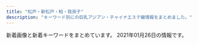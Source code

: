 ```yaml
---
title: "松戸・新松戸・柏・我孫子"
description: "キーワード別にの巨乳アジアン・チャイナエステ嬢情報をまとめました。"
---
```


新着画像と新着キーワードをまとめています。
2021年01月26日の情報です。

<DmmAffiliateIns />
<KeywordTable
  shops={
    [
    {
        "station": "JR\u67cf\u99c5\u6771\u53e3",
        "img_links": [
            "http://yura-kunitachi.xyz/_src/28406935/wechatimg7950.jpg",
            "http://yura-kunitachi.xyz/_src/25915988/navifooter_13.png",
            "http://yura-kunitachi.xyz/_src/25916002/navifooter_17.png",
            "http://yura-kunitachi.xyz/_src/28590305/wechatimg7951.jpg",
            "http://yura-kunitachi.xyz/_src/27691103/wechatimg7952.jpg",
            "http://yura-kunitachi.xyz/_src/27691105/wechatimg7952.jpg",
            "http://yura-kunitachi.xyz/_src/28590466/profile_05.png",
            "http://yura-kunitachi.xyz/_src/25915877/_igp5078.jpg",
            "http://yura-kunitachi.xyz/_src/28406934/wechatimg7950.jpg",
            "http://yura-kunitachi.xyz/_src/27691106/wechatimg7952.jpg",
            "http://yura-kunitachi.xyz/_src/25916057/_igp5075.jpg",
            "http://yura-kunitachi.xyz/_src/25916058/_igp5075.jpg",
            "http://yura-kunitachi.xyz/_src/28406936/wechatimg7950.jpg",
            "http://yura-kunitachi.xyz/_src/25915912/navistaff-2.png",
            "http://yura-kunitachi.xyz/_src/25915990/navifooter_14.png",
            "http://yura-kunitachi.xyz/_src/25915992/navifooter_15.png",
            "http://yura-kunitachi.xyz/_src/28869611/wechatimg7949.jpg",
            "http://yura-kunitachi.xyz/_src/25915982/line.png",
            "http://yura-kunitachi.xyz/_src/25915878/_igp5078.jpg",
            "http://yura-kunitachi.xyz/_src/25916025/slider.jpg",
            "http://yura-kunitachi.xyz/_src/28086492/wechatimg7950.jpg",
            "http://yura-kunitachi.xyz/_src/25915994/navifooter_16.png",
            "http://yura-kunitachi.xyz/_src/25915816/notice.png",
            "http://yura-kunitachi.xyz/_src/25915989/navifooter_14.png",
            "http://yura-kunitachi.xyz/_src/28406871/wechatimg7951.jpg",
            "http://yura-kunitachi.xyz/_src/25915818/about.jpg",
            "http://yura-kunitachi.xyz/_src/25915993/navifooter_16.png",
            "http://yura-kunitachi.xyz/_src/28869730/profile_05.png",
            "http://yura-kunitachi.xyz/_src/28406947/profile_05.png",
            "http://yura-kunitachi.xyz/_src/25915991/navifooter_15.png",
            "http://yura-kunitachi.xyz/_src/25915984/navifooter_11.png",
            "http://yura-kunitachi.xyz/_src/28590290/wechatimg7949.jpg",
            "http://yura-kunitachi.xyz/_src/28869612/wechatimg7949.jpg",
            "http://yura-kunitachi.xyz/_src/25915819/qr.png",
            "http://yura-kunitachi.xyz/_src/25915833/notice.png",
            "http://yura-kunitachi.xyz/_src/25915987/navifooter_13.png",
            "http://yura-kunitachi.xyz/_src/25916003/navifooter_17.png",
            "http://yura-kunitachi.xyz/_src/28869613/wechatimg7949.jpg",
            "http://yura-kunitachi.xyz/_src/28086277/profile_05.png",
            "http://yura-kunitachi.xyz/_src/25915908/navitop-2.png",
            "http://yura-kunitachi.xyz/_src/28869511/wechatimg7952.jpg",
            "http://yura-kunitachi.xyz/_src/25915985/navifooter_12.png",
            "http://yura-kunitachi.xyz/_src/25915914/navigallery-2.png",
            "http://yura-kunitachi.xyz/_src/25915986/navifooter_12.png",
            "http://yura-kunitachi.xyz/_src/28590303/wechatimg7951.jpg",
            "http://yura-kunitachi.xyz/_src/25915983/navifooter_11.png",
            "http://yura-kunitachi.xyz/_src/28590304/wechatimg7951.jpg"
        ],
        "keywords": {
            "D": 10,
            "88": 10
        },
        "url": "http://yura-kunitachi.xyz/",
        "name": "\u30d0\u30cb\u30e9"
    },
    {
        "keywords": {
            "C": 11
        },
        "station": "JR\u5929\u738b\u53f0\u99c5\u5357\u53e3",
        "url": "http://viertqwa.xyz/",
        "img_links": [
            "http://viertqwa.xyz/picture/call.png",
            "http://viertqwa.xyz/picture/top-img10.jpg",
            "http://viertqwa.xyz/picture/top-img02.png",
            "http://viertqwa.xyz/picture/top-img01.png",
            "http://viertqwa.xyz/picture/top-img03.jpg",
            "http://viertqwa.xyz/picture/tel.png",
            "http://viertqwa.xyz/uploads/200204/1-200204104506351.jpg",
            "http://viertqwa.xyz/uploads/210125/1-2101251G00N53.jpg",
            "http://viertqwa.xyz/picture/4.jpg",
            "http://viertqwa.xyz/uploads/200518/1-20051P94016456.jpg",
            "http://viertqwa.xyz/picture/2.jpg",
            "http://viertqwa.xyz/picture/3.jpg",
            "http://viertqwa.xyz/uploads/200201/1-200201164243I5.jpg",
            "http://viertqwa.xyz/picture/1.jpg"
        ],
        "name": "\u5929\u4f7f"
    },
    {
        "url": "http://hi-msg.com/tomato2/",
        "keywords": {},
        "img_links": [],
        "name": "\u30c8\u30de\u30c8\uff5eTomato",
        "station": "JR\u677e\u6238\u99c5"
    },
    {
        "url": "http://silent-wall.xyz.mn/",
        "keywords": {
            "86": 8,
            "83": 1,
            "87": 4,
            "85": 2,
            "E": 1,
            "88": 1,
            "D": 11,
            "C": 27
        },
        "name": "\u30b5\u30a4\u30ec\u30f3\u30c8\u30a6\u30a9\u30fc\u30eb",
        "station": "JR\u67cf\u99c5\u6771\u53e3",
        "img_links": [
            "http://silent-wall.xyz.mn/images/s_staff.jpg",
            "http://silent-wall.xyz.mn/images/pick.jpg",
            "http://silent-wall.xyz.mn/photos/sites/26/2019/07/201907251103550.jpg",
            "http://silent-wall.xyz.mn/photos/sites/26/2019/06/2019060814103073.jpg",
            "http://silent-wall.xyz.mn/images/room1.jpg",
            "http://silent-wall.xyz.mn/images/news.jpg",
            "http://silent-wall.xyz.mn/photos/sites/26/2019/06/2019061616372934.jpg",
            "http://silent-wall.xyz.mn/images/bj3.jpg",
            "http://silent-wall.xyz.mn/photos/sites/26/2019/06/2019061013003011.jpg",
            "http://silent-wall.xyz.mn/images/room2.jpg",
            "http://silent-wall.xyz.mn/images/mobile.jpg",
            "http://silent-wall.xyz.mn/photos/sites/26/2019/05/2019052619312840.jpg",
            "http://silent-wall.xyz.mn/photos/sites/26/2019/11/2019110209065231.jpg",
            "http://silent-wall.xyz.mn/images/bj1.jpg",
            "http://silent-wall.xyz.mn/photos/sites/26/2019/11/2019112610413055.jpg",
            "http://silent-wall.xyz.mn/images/nbj1.jpg",
            "http://silent-wall.xyz.mn/images/nei1-3.jpg",
            "http://silent-wall.xyz.mn/images/room4.jpg",
            "http://silent-wall.xyz.mn/images/top.jpg",
            "http://silent-wall.xyz.mn/images/nbj3.jpg",
            "http://silent-wall.xyz.mn/photos/sites/26/2019/06/2019060812033719.jpg",
            "http://silent-wall.xyz.mn/photos/sites/26/2019/05/2019061013025963.jpg",
            "http://silent-wall.xyz.mn/photos/sites/26/2019/06/2019061013003626.jpg",
            "http://silent-wall.xyz.mn/photos/sites/26/2019/05/2019052619312725.jpg",
            "http://silent-wall.xyz.mn/photos/sites/26/2019/05/201905121311038.jpg",
            "http://silent-wall.xyz.mn/photos/sites/26/2019/06/2019062912023976.jpg",
            "http://silent-wall.xyz.mn/photos/sites/26/2019/06/2019061112474010.jpg",
            "http://silent-wall.xyz.mn/photos/sites/26/2019/06/2019061012562797.jpg",
            "http://silent-wall.xyz.mn/images/mail.jpg",
            "http://silent-wall.xyz.mn/images/tu.jpg",
            "http://silent-wall.xyz.mn/photos/sites/26/2019/01/2019010421363971.jpeg",
            "http://silent-wall.xyz.mn/images/room3.jpg",
            "http://silent-wall.xyz.mn/photos/sites/26/2020/09/2020091911085692.jpg",
            "http://silent-wall.xyz.mn/photos/sites/26/2019/05/2019051213110435.jpg",
            "http://silent-wall.xyz.mn/photos/sites/26/2020/10/2020101116211538.jpg",
            "http://silent-wall.xyz.mn/photos/sites/26/2019/06/2019060819212459.jpg"
        ]
    },
    {
        "name": "U\uff06Me",
        "img_links": [
            "http://www.mens-mizuki.com/images/girl-z1.jpg",
            "http://www.mens-mizuki.com/files/079-02.jpg",
            "http://www.mens-mizuki.com/files/022.jpg",
            "http://www.mens-mizuki.com/files/0136.jpg",
            "http://www.mens-mizuki.com/files/013.jpg",
            "http://www.mens-mizuki.com/files/107-02.jpg",
            "http://www.mens-mizuki.com/files/0130.jpg",
            "http://www.mens-mizuki.com/files/0133-02.jpg",
            "http://www.mens-mizuki.com/files/021.jpg",
            "http://www.mens-mizuki.com/files/080-02.jpg",
            "http://www.mens-mizuki.com/files/0133.jpg",
            "http://www.mens-mizuki.com/files/009.jpg",
            "http://www.mens-mizuki.com/files/013-02.jpg",
            "http://www.mens-mizuki.com/files/080.jpg",
            "http://www.mens-mizuki.com/files/016-02.jpg",
            "http://www.mens-mizuki.com/files/0126.jpg",
            "http://www.mens-mizuki.com/images/girl-z2.jpg",
            "http://www.mens-mizuki.com/files/022-02.jpg",
            "http://www.mens-mizuki.com/files/081-02.jpg",
            "http://www.mens-mizuki.com/files/105.jpg",
            "http://www.mens-mizuki.com/images/s_link.png",
            "http://www.mens-mizuki.com/files/0130-02.jpg",
            "http://www.mens-mizuki.com/images/s_mobile.png",
            "http://www.mens-mizuki.com/images/nbj3.jpg",
            "http://www.mens-mizuki.com/files/108-02.jpg",
            "http://www.mens-mizuki.com/files/087.jpg",
            "http://www.mens-mizuki.com/files/089.jpg",
            "http://www.mens-mizuki.com/images/s_news.png",
            "http://www.mens-mizuki.com/files/0134.jpg",
            "http://www.mens-mizuki.com/files/094.jpg",
            "http://www.mens-mizuki.com/images/top02.jpg",
            "http://www.mens-mizuki.com/files/107.jpg",
            "http://www.mens-mizuki.com/files/111-02.jpg",
            "http://www.mens-mizuki.com/files/094-02.jpg",
            "http://www.mens-mizuki.com/files/092-02.jpg",
            "http://www.mens-mizuki.com/files/016.jpg",
            "http://www.mens-mizuki.com/files/001.jpg",
            "http://www.mens-mizuki.com/images/s_staff.png",
            "http://www.mens-mizuki.com/files/087-02.jpg",
            "http://www.mens-mizuki.com/files/089-02.jpg",
            "http://www.mens-mizuki.com/files/021-02.jpg",
            "http://www.mens-mizuki.com/files/105-02.jpg",
            "http://www.mens-mizuki.com/files/002-02.jpg",
            "http://www.mens-mizuki.com/images/mobile.jpg",
            "http://www.mens-mizuki.com/files/001-02.jpg",
            "http://www.mens-mizuki.com/files/0129.jpg",
            "http://www.mens-mizuki.com/files/092.jpg",
            "http://www.mens-mizuki.com/files/0129-02.jpg",
            "http://www.mens-mizuki.com/images/s_pick.png",
            "http://www.mens-mizuki.com/files/111.jpg",
            "http://www.mens-mizuki.com/files/108.jpg",
            "http://www.mens-mizuki.com/files/0126-02.jpg",
            "http://www.mens-mizuki.com/files/0136-02.jpg",
            "http://www.mens-mizuki.com/files/009-02.jpg",
            "http://www.mens-mizuki.com/files/0134-02.jpg",
            "http://www.mens-mizuki.com/files/079.jpg",
            "http://www.mens-mizuki.com/images/top01.jpg",
            "http://www.mens-mizuki.com/files/081.jpg",
            "http://www.mens-mizuki.com/files/002.jpg"
        ],
        "keywords": {
            "85": 10,
            "88": 4,
            "87": 12,
            "84": 2,
            "86": 16,
            "D": 30,
            "C": 48
        },
        "station": "JR\u677e\u6238\u99c5\u6771\u53e3",
        "url": "http://www.mens-mizuki.com/"
    },
    {
        "name": "\u732b\u5a18 -\u306d\u3053\u3080\u3059\u3081-",
        "station": "\u65b0\u938c\u30f6\u8c37\u99c5",
        "keywords": {
            "D": 52,
            "C": 4,
            "86": 4,
            "90": 4,
            "88": 4,
            "87": 48,
            "E": 4
        },
        "img_links": [
            "http://www.nekomusume.iesjp.com/files/031-02.jpg",
            "http://www.nekomusume.iesjp.com/files/036-02.jpg",
            "http://www.nekomusume.iesjp.com/files/040-02.jpg",
            "http://www.nekomusume.iesjp.com/images/icon_tel.png",
            "http://www.nekomusume.iesjp.com/images/icon_top.png",
            "http://www.nekomusume.iesjp.com/files/037.jpg",
            "http://www.nekomusume.iesjp.com/files/024.jpg",
            "http://www.nekomusume.iesjp.com/files/044-02.jpg",
            "http://www.nekomusume.iesjp.com/images/mainImg_sub.jpg",
            "http://www.nekomusume.iesjp.com/files/034.jpg",
            "http://www.nekomusume.iesjp.com/images/index_sm.png",
            "http://www.nekomusume.iesjp.com/files/002.jpg",
            "http://www.nekomusume.iesjp.com/files/042.jpg",
            "http://www.nekomusume.iesjp.com/files/008-02.jpg",
            "http://www.nekomusume.iesjp.com/files/004-02.jpg",
            "http://www.nekomusume.iesjp.com/files/031.jpg",
            "http://www.nekomusume.iesjp.com/files/044.jpg",
            "http://www.nekomusume.iesjp.com/files/035-02.jpg",
            "http://www.nekomusume.iesjp.com/files/008.jpg",
            "http://www.nekomusume.iesjp.com/files/038-02.jpg",
            "http://www.nekomusume.iesjp.com/images/icon_info.png",
            "http://www.nekomusume.iesjp.com/files/038.jpg",
            "http://www.nekomusume.iesjp.com/files/039-02.jpg",
            "http://www.nekomusume.iesjp.com/files/037-02.jpg",
            "http://www.nekomusume.iesjp.com/files/002-02.jpg",
            "http://www.nekomusume.iesjp.com/images/icon_staff.png",
            "http://www.nekomusume.iesjp.com/files/024-02.jpg",
            "http://www.nekomusume.iesjp.com/files/004.jpg",
            "http://www.nekomusume.iesjp.com/files/019-02.jpg",
            "http://www.nekomusume.iesjp.com/files/019.jpg",
            "http://www.nekomusume.iesjp.com/files/039.jpg",
            "http://www.nekomusume.iesjp.com/files/035.jpg",
            "http://www.nekomusume.iesjp.com/files/036.jpg",
            "http://www.nekomusume.iesjp.com/files/034-02.jpg",
            "http://www.nekomusume.iesjp.com/images/btn2.png",
            "http://www.nekomusume.iesjp.com/files/042-02.jpg",
            "http://www.nekomusume.iesjp.com/files/040.jpg"
        ],
        "url": "http://www.nekomusume.iesjp.com/"
    },
    {
        "name": "\u767d\u3044\u96ea",
        "url": "http://auiyutira.xyz/",
        "img_links": [],
        "station": "JR\u5317\u677e\u6238\u99c5\u6771\u53e3",
        "keywords": {}
    },
    {
        "station": "JR\u677e\u6238\u99c5\u897f\u53e3",
        "url": "http://www.relax-kaede.com/",
        "name": "\u6953\uff5e\u304b\u3048\u3067\uff5e",
        "img_links": [
            "http://www.relax-kaede.com/upFu8/31355/official/officialConf/logomobile/img/headerLogo.jpg",
            "http://www.relax-kaede.com/optImg/31355/item/1521805/12476628_300_400.jpg",
            "http://www.relax-kaede.com/s/img/fdc_displayArrowUp0_alpha.png",
            "http://www.relax-kaede.com/upFu8/31355/official/officialConf/parts/imgMenu/rate.png",
            "http://www.relax-kaede.com/optImg/31355/item/1521805/front_180_240.jpg",
            "http://www.relax-kaede.com/upFu8/31355/official/officialConf/parts/imgMenu/mainHover.png",
            "http://www.relax-kaede.com/upFu8/31355/official/officialConf/parts/img/pcSliderImg6.jpg",
            "http://www.relax-kaede.com/upFu8/31355/official/officialConf/item/img/itemCommentTitle.jpg",
            "http://www.relax-kaede.com/optImg/31355/item/1593000/front_180_240.jpg",
            "http://www.relax-kaede.com/optImg/31355/item/1506841/front_180_240.jpg",
            "http://www.relax-kaede.com/upFu8/31355/official/officialConf/parts/imgMenu/main.png",
            "http://www.relax-kaede.com/optImg/31355/item/1521805/front_240_0.jpg",
            "http://www.relax-kaede.com/optImg/31355/item/1516919/front_180_240.jpg",
            "http://www.relax-kaede.com/upFu8/31355/officialFreecontents/82058/topBanner2.jpg",
            "http://www.relax-kaede.com/optImg/31355/shopEvent/98754_0_0.jpg",
            "http://www.relax-kaede.com/optImg/31355/item/1521805/12476628_51_68.jpg",
            "http://www.relax-kaede.com/optImg/31355/item/1562661/front_180_240.jpg",
            "http://www.relax-kaede.com/optImg/31355/item/1555355/front_180_240.jpg",
            "http://www.relax-kaede.com/upFu8/31355/official/officialConf/job/img/subTitleArrow.png",
            "http://www.relax-kaede.com/optImg/31355/item/1557719/12111888_300_400.jpg",
            "http://www.relax-kaede.com/upFu8/31355/official/officialConf/access/img/subTitleArrow.png",
            "http://www.relax-kaede.com/upFu8/31355/official/officialConf/parts/img/pcSliderImg7.jpg",
            "http://www.relax-kaede.com/upFu8/31355/official/officialConf/item/img/newIconImage.png",
            "http://www.relax-kaede.com/optImg/31355/item/1587007/front_240_0.jpg",
            "http://www.relax-kaede.com/upFu8/31355/official/officialConf/parts/imgMenu/job.png",
            "http://www.relax-kaede.com/upFu8/31355/official/officialConf/itemlist/img/todayIconImage.png",
            "http://www.relax-kaede.com/upFu8/31355/officialFreecontents/82458/otoiawasekotira.jpg",
            "http://www.relax-kaede.com/optImg/31355/item/1566048/12304173_300_400.jpg",
            "http://www.relax-kaede.com/optImg/31355/item/1601793/12999240_300_400.jpg",
            "http://www.relax-kaede.com/upFu8/31355/official/officialConf/parts/imgMenu/rateHover.png",
            "http://www.relax-kaede.com/optImg/31355/item/1566048/front_180_240.jpg",
            "http://www.relax-kaede.com/optImg/31355/item/1587652/front_180_240.jpg",
            "http://www.relax-kaede.com/optImg/31355/item/1549190/front_240_0.jpg",
            "http://www.relax-kaede.com/optImg/31355/item/1572611/front_180_240.jpg",
            "http://www.relax-kaede.com/mobileImg/31355/item/1587008/front_75_0.jpg",
            "http://www.relax-kaede.com/mobileImg/31355/item/1587008/front_162_0.jpg",
            "http://www.relax-kaede.com/optImg/31355/item/1593000/front_240_0.jpg",
            "http://www.relax-kaede.com/optImg/31355/item/1516919/front_240_0.jpg",
            "http://www.relax-kaede.com/mobileImg/31355/item/1555355/12811432_500_0.jpg",
            "http://www.relax-kaede.com/optImg/31355/item/1587008/12998826_51_68.jpg",
            "http://www.relax-kaede.com/upFu8/31355/official/officialConf/itemlist/img/newIconImage.png",
            "http://www.relax-kaede.com/optImg/31355/shopEvent/98803_0_0.jpg",
            "http://www.relax-kaede.com/mobileImg/31355/item/1601793/front_162_0.jpg",
            "http://www.relax-kaede.com/optImg/31355/news/33079216_0_0.jpg",
            "http://www.relax-kaede.com/optImg/31355/item/1549190/11991814_300_400.jpg",
            "http://www.relax-kaede.com/s/img/fdc_phoneIcon0_alpha.png",
            "http://www.relax-kaede.com/optImg/31355/item/1587652/front_240_0.jpg",
            "http://www.relax-kaede.com/optImg/31355/item/1555355/front_240_0.jpg",
            "http://www.relax-kaede.com/mobileImg/31355/item/1593000/front_162_0.jpg",
            "http://www.relax-kaede.com/optImg/31355/item/1579794/front_240_0.jpg",
            "http://www.relax-kaede.com/optImg/31355/item/1506841/11643341_51_68.jpg",
            "http://www.relax-kaede.com/optImg/31355/item/1557719/front_180_240.jpg",
            "http://www.relax-kaede.com/upFu8/31355/official/officialConf/item/img/managerCommentTitle.jpg",
            "http://www.relax-kaede.com/mobileImg/31355/item/1555355/front_162_0.jpg",
            "http://www.relax-kaede.com/optImg/31355/item/1557719/12111888_51_68.jpg",
            "http://www.relax-kaede.com/upFu8/31355/official/officialConf/parts/imgMenu/jobHover.png",
            "http://www.relax-kaede.com/optImg/31355/item/1566048/12304173_51_68.jpg",
            "http://www.relax-kaede.com/optImg/31355/item/1562661/12192470_300_400.jpg",
            "http://www.relax-kaede.com/optImg/31355/item/1601793/12999240_51_68.jpg",
            "http://www.relax-kaede.com/upFu8/31355/official/officialConf/schedule/img/newIconImage.png",
            "http://www.relax-kaede.com/upFu8/31355/official/officialConf/parts/imgMenu/itemList.png",
            "http://www.relax-kaede.com/mobileImg/31355/item/1549190/11991814_200_200.jpg",
            "http://www.relax-kaede.com/optImg/31355/item/1559927/front_240_0.jpg",
            "http://www.relax-kaede.com/optImg/31355/item/1506841/11643341_300_400.jpg",
            "http://www.relax-kaede.com/optImg/31355/item/1572611/front_240_0.jpg",
            "http://www.relax-kaede.com/upFu8/31355/officialFreecontents/82064/smartPhoneBanner.jpg",
            "http://www.relax-kaede.com/optImg/31355/item/1587008/front_180_240.jpg",
            "http://www.relax-kaede.com/upFu8/31355/officialFreecontents/82059/bgTop.png",
            "http://www.relax-kaede.com/optImg/31355/item/1601793/12999240_280_373.jpg",
            "http://www.relax-kaede.com/optImg/31355/item/1559927/12153969_300_400.jpg",
            "http://www.relax-kaede.com/optImg/31355/item/1587652/12704747_51_68.jpg",
            "http://www.relax-kaede.com/optImg/31355/item/1516919/11519677_51_68.jpg",
            "http://www.relax-kaede.com/upFu8/31355/official/officialConf/partssmartphone/img/smartPhoneSliderImg6.jpg",
            "http://www.relax-kaede.com/optImg/31355/item/1506841/front_240_0.jpg",
            "http://www.relax-kaede.com/optImg/31355/item/1579794/front_180_240.jpg",
            "http://www.relax-kaede.com/optImg/31355/item/1587652/12704747_300_400.jpg",
            "http://www.relax-kaede.com/optImg/31355/item/1555355/12811432_280_373.jpg",
            "http://www.relax-kaede.com/mobileImg/31355/item/1601793/front_500_0.jpg",
            "http://www.relax-kaede.com/optImg/31355/item/1516919/11519677_300_400.jpg",
            "http://www.relax-kaede.com/upFu8/31355/official/officialConf/partssmartphone/img/smartPhoneSliderImg5.jpg",
            "http://www.relax-kaede.com/optImg/31355/item/1593000/12811391_51_68.jpg",
            "http://www.relax-kaede.com/mobileImg/31355/item/1601793/12999240_500_0.jpg",
            "http://www.relax-kaede.com/mobileImg/31355/item/1549190/11991814_120_160.jpg",
            "http://www.relax-kaede.com/upFu8/31355/official/officialConf/partssmartphone/img/smartPhoneSliderImg7.jpg",
            "http://www.relax-kaede.com/optImg/31355/item/1555355/12811432_51_68.jpg",
            "http://www.relax-kaede.com/mobileImg/31355/item/1587008/front_500_0.jpg",
            "http://www.relax-kaede.com/optImg/31355/item/1549190/11991814_51_68.jpg",
            "http://www.relax-kaede.com/upFu8/31355/official/officialConf/parts/img/newsListTitleIcon.png",
            "http://www.relax-kaede.com/upFu8/31355/official/officialConf/logosmartphone/img/headerLogo.png",
            "http://www.relax-kaede.com/optImg/31355/item/1587007/front_180_240.jpg",
            "http://www.relax-kaede.com/upFu8/31355/official/officialConf/parts/imgMenu/itemListHover.png",
            "http://www.relax-kaede.com/optImg/31355/news/32984832_0_0.jpg",
            "http://www.relax-kaede.com/optImg/31355/item/1587008/front_240_0.jpg",
            "http://www.relax-kaede.com/optImg/31355/item/1555355/12811432_300_400.jpg",
            "http://www.relax-kaede.com/s/img/fdc_listArrowImage0_alpha.png",
            "http://www.relax-kaede.com/optImg/31355/item/1593000/12811391_300_400.jpg",
            "http://www.relax-kaede.com/upFu8/31355/officialFreecontents/82068/mobileBanner.jpg",
            "http://www.relax-kaede.com/optImg/31355/item/1562661/front_240_0.jpg",
            "http://www.relax-kaede.com/s/img/telToIcon_alpha.png",
            "http://www.relax-kaede.com/optImg/31355/item/1566048/front_240_0.jpg",
            "http://www.relax-kaede.com/optImg/31355/item/1587008/12998826_280_373.jpg",
            "http://www.relax-kaede.com/optImg/31355/item/1549190/front_180_240.jpg",
            "http://www.relax-kaede.com/mobileImg/31355/item/1587008/12998826_500_0.jpg",
            "http://www.relax-kaede.com/optImg/31355/shopEvent/98674_0_0.jpg",
            "http://www.relax-kaede.com/optImg/31355/item/1601793/front_180_240.jpg",
            "http://www.relax-kaede.com/upFu8/31355/official/officialConf/item/img/photoMailDiaryListTitle.jpg",
            "http://www.relax-kaede.com/optImg/31355/item/1601793/front_240_0.jpg",
            "http://www.relax-kaede.com/optImg/31355/item/1587008/12998826_300_400.jpg",
            "http://www.relax-kaede.com/optImg/31355/item/1559927/12153969_51_68.jpg",
            "http://www.relax-kaede.com/upFu8/31355/officialFreecontents/84162/img_newsListBgTop.jpg",
            "http://www.relax-kaede.com/optImg/31355/item/1562661/12192470_51_68.jpg",
            "http://www.relax-kaede.com/mobileImg/31355/item/1601793/front_75_0.jpg",
            "http://www.relax-kaede.com/upFu8/31355/officialFreecontents/82071/jobBanner2.jpg",
            "http://www.relax-kaede.com/optImg/31355/item/1557719/front_240_0.jpg",
            "http://www.relax-kaede.com/upFu8/31355/official/officialConf/parts/img/pcSliderImg5.jpg",
            "http://www.relax-kaede.com/upFu8/31355/official/officialConf/item/img/todayIconImage.png",
            "http://www.relax-kaede.com/upFu8/31355/official/officialConf/logo/img/headerLogo.png",
            "http://www.relax-kaede.com/optImg/31355/item/1559927/front_180_240.jpg",
            "http://www.relax-kaede.com/upFu8/31355/official/officialConf/parts/img/itemNoImage.jpg"
        ],
        "keywords": {}
    },
    {
        "url": "http://www.deli-jojo.link/",
        "name": "\u5929\u4f7f",
        "keywords": {},
        "station": "JR\u67cf\u99c5\u897f\u53e3",
        "img_links": [
            "http://www.deli-jojo.link/img/ruka1.jpg",
            "http://www.deli-jojo.link/img/yuki2.jpg",
            "http://www.deli-jojo.link/images/5.jpg",
            "http://www.deli-jojo.link/images/6.jpg",
            "http://www.deli-jojo.link/images/ta.jpg",
            "http://www.deli-jojo.link/images/rec2.png",
            "http://www.deli-jojo.link/images/sys1.png",
            "http://www.deli-jojo.link/images/3.jpg",
            "http://www.deli-jojo.link/images/1.jpg",
            "http://www.deli-jojo.link/img/yuki1.jpg",
            "http://www.deli-jojo.link/images/mobile.jpg",
            "http://www.deli-jojo.link/img/nami1.jpg",
            "http://www.deli-jojo.link/images/news.jpg",
            "http://www.deli-jojo.link/img/bin1.jpg",
            "http://www.deli-jojo.link/images/rec1.png",
            "http://www.deli-jojo.link/images/8.jpg",
            "http://www.deli-jojo.link/img/rina1.jpg",
            "http://www.deli-jojo.link/images/line.png",
            "http://www.deli-jojo.link/images/head.jpg",
            "http://www.deli-jojo.link/images/concept.jpg",
            "http://www.deli-jojo.link/images/interior_t.jpg",
            "http://www.deli-jojo.link/images/int2.png",
            "http://www.deli-jojo.link/images/staff_t.jpg",
            "http://www.deli-jojo.link/images/int1.png",
            "http://www.deli-jojo.link/img/yuri1.jpg",
            "http://www.deli-jojo.link/images/sys2.png",
            "http://www.deli-jojo.link/images/7.jpg"
        ]
    },
    {
        "keywords": {
            "87": 1,
            "86": 1,
            "89": 1,
            "88": 1
        },
        "name": "LOVER",
        "img_links": [
            "http://es-candy.work/images/tgirl.jpg",
            "http://es-candy.work/img/rina1.jpg",
            "http://es-candy.work/images/int3.jpg",
            "http://es-candy.work/sp/staff/sati.jpg",
            "http://es-candy.work/sp/images/int3.jpg",
            "http://es-candy.work/images/sm.jpg",
            "http://es-candy.work/sp/img/yui1.jpg",
            "http://es-candy.work/sp/menu/interior.jpg",
            "http://es-candy.work/sp/images/sys1.jpg",
            "http://es-candy.work/sp/images/ac1.jpg",
            "http://es-candy.work/sp/images/ac2.jpg",
            "http://es-candy.work/sp/images/rec1.jpg",
            "http://es-candy.work/images/rec1.jpg",
            "http://es-candy.work/images/head.jpg",
            "http://es-candy.work/images/ac1.jpg",
            "http://es-candy.work/sp/images/staff_t.jpg",
            "http://es-candy.work/images/tr.jpg",
            "http://es-candy.work/images/2.jpg",
            "http://es-candy.work/images/up.png",
            "http://es-candy.work/sp/images/int2.jpg",
            "http://es-candy.work/staff/yui.jpg",
            "http://es-candy.work/sp/img/nanami1.jpg",
            "http://es-candy.work/sp/images/footer.jpg",
            "http://es-candy.work/sp/images/comment.jpg",
            "http://es-candy.work/images/4.jpg",
            "http://es-candy.work/images/staff_t.jpg",
            "http://es-candy.work/sp/images/topgirl.jpg",
            "http://es-candy.work/sp/images/pc.jpg",
            "http://es-candy.work/staff/sati.jpg",
            "http://es-candy.work/sp/menu/home.jpg",
            "http://es-candy.work/images/1.jpg",
            "http://es-candy.work/sp/menu/staff.jpg",
            "http://es-candy.work/staff/nanami.jpg",
            "http://es-candy.work/sp/img/rina1.jpg",
            "http://es-candy.work/sp/img/sati1.jpg",
            "http://es-candy.work/images/sys1.jpg",
            "http://es-candy.work/images/news.jpg",
            "http://es-candy.work/img/sati1.jpg",
            "http://es-candy.work/sp/images/top.jpg",
            "http://es-candy.work/images/3.jpg",
            "http://es-candy.work/sp/images/sisu.jpg",
            "http://es-candy.work/images/ac2.jpg",
            "http://es-candy.work/sp/images/news.jpg",
            "http://es-candy.work/sp/images/sys2.jpg",
            "http://es-candy.work/sp/images/rec2.jpg",
            "http://es-candy.work/img/nanami1.jpg",
            "http://es-candy.work/images/interior_t.jpg",
            "http://es-candy.work/sp/staff/rina.jpg",
            "http://es-candy.work/images/int2.jpg",
            "http://es-candy.work/images/int4.jpg",
            "http://es-candy.work/images/sys2.jpg",
            "http://es-candy.work/sp/images/interior_t.jpg",
            "http://es-candy.work/images/sisu_t.jpg",
            "http://es-candy.work/images/sisu1.jpg",
            "http://es-candy.work/sp/images/int4.jpg",
            "http://es-candy.work/sp/images/tel.jpg",
            "http://es-candy.work/images/sisu2.jpg",
            "http://es-candy.work/images/rec2.jpg",
            "http://es-candy.work/staff/rina.jpg",
            "http://es-candy.work/sp/images/head.jpg",
            "http://es-candy.work/sp/staff/nanami.jpg",
            "http://es-candy.work/sp/staff/yui.jpg",
            "http://es-candy.work/sp/images/newsb.jpg",
            "http://es-candy.work/sp/images/int1.jpg",
            "http://es-candy.work/img/yui1.jpg",
            "http://es-candy.work/images/int1.jpg"
        ],
        "url": "http://es-candy.work/",
        "station": "JR\u65b0\u677e\u6238\u99c5"
    },
    {
        "keywords": {
            "89": 1,
            "95": 2,
            "85": 1,
            "93": 1,
            "F": 3,
            "90": 1,
            "D": 2
        },
        "url": "http://roarii.esmens.com/",
        "img_links": [
            "http://roarii.esmens.com/css/staff/staff08-a.jpg",
            "http://roarii.esmens.com/css/topright0002.jpg",
            "http://roarii.esmens.com/css/staff/staff08-b.jpg",
            "http://roarii.esmens.com/css/foot-tel.png",
            "http://roarii.esmens.com/css/nav/nav-005.png",
            "http://roarii.esmens.com/css/staff/staff07-a.jpg",
            "http://roarii.esmens.com/css/nav/nav-006.png",
            "http://roarii.esmens.com/css/c001.jpg",
            "http://roarii.esmens.com/css/staff/staff010-b.jpg",
            "http://roarii.esmens.com/css/staff/staff02-a.jpg",
            "http://roarii.esmens.com/css/nav/nav-002.png",
            "http://roarii.esmens.com/css/nav/nav-004.png",
            "http://roarii.esmens.com/css/staff/staff06-b.jpg",
            "http://roarii.esmens.com/css/nav/nav-003.png",
            "http://roarii.esmens.com/css/tel.png",
            "http://roarii.esmens.com/css/staff/staff010-a.jpg",
            "http://roarii.esmens.com/css/staff/staff07-b.jpg",
            "http://roarii.esmens.com/css/staff/staff05-a.jpg",
            "http://roarii.esmens.com/css/staff/staff06-c.jpg",
            "http://roarii.esmens.com/css/nav/nav-001.png",
            "http://roarii.esmens.com/css/staff/staff05-b.jpg"
        ],
        "station": "\u516b\u67f1\u99c5\u5317\u53e3",
        "name": "\u30ed\u30fc\u30e4\u30ea"
    },
    {
        "url": "http://cutegirl.este88.com/",
        "keywords": {},
        "name": "\u30ad\u30e5\u30fc\u30c8\u30ac\u30fc\u30eb",
        "station": "JR\u67cf\u99c5\u6771\u53e3",
        "img_links": [
            "http://cutegirl.este88.com/images/kp.png",
            "http://cutegirl.este88.com/images/sys2.jpg",
            "http://cutegirl.este88.com/images/main-sp.jpg",
            "http://cutegirl.este88.com/images/main1.jpg",
            "http://cutegirl.este88.com/girl/arisa1.jpg",
            "http://cutegirl.este88.com/images/esthe1.jpg",
            "http://cutegirl.este88.com/images/staff.png",
            "http://cutegirl.este88.com/images/footer-l.png",
            "http://cutegirl.este88.com/images/home.png",
            "http://cutegirl.este88.com/images/staff_t.jpg",
            "http://cutegirl.este88.com/images/interior_t.jpg",
            "http://cutegirl.este88.com/images/footer-r.png",
            "http://cutegirl.este88.com/girl/minami1.jpg",
            "http://cutegirl.este88.com/girl/miyuki1.jpg",
            "http://cutegirl.este88.com/images/sys1.jpg",
            "http://cutegirl.este88.com/girl/aika1.jpg",
            "http://cutegirl.este88.com/images/esthe2.jpg",
            "http://cutegirl.este88.com/images/esthe3.jpg",
            "http://cutegirl.este88.com/girl/sakura1.jpg"
        ]
    },
    {
        "station": "\u938c\u30f6\u8c37\u99c5\u6771\u53e3",
        "img_links": [
            "http://www.no1-massage.xyz/files/032.jpg",
            "http://www.no1-massage.xyz/files/033-02.jpg",
            "http://www.no1-massage.xyz/files/024-02.jpg",
            "http://www.no1-massage.xyz/files/027-02.jpg",
            "http://www.no1-massage.xyz/files/022-02.jpg",
            "http://www.no1-massage.xyz/files/035-02.jpg",
            "http://www.no1-massage.xyz/files/028-02.jpg",
            "http://www.no1-massage.xyz/files/031.jpg",
            "http://www.no1-massage.xyz/files/031-02.jpg",
            "http://www.no1-massage.xyz/files/037-02.jpg",
            "http://www.no1-massage.xyz/files/012.jpg",
            "http://www.no1-massage.xyz/files/035.jpg",
            "http://www.no1-massage.xyz/images/top.png",
            "http://www.no1-massage.xyz/images/staff_s.png",
            "http://www.no1-massage.xyz/files/028.jpg",
            "http://www.no1-massage.xyz/files/029.jpg",
            "http://www.no1-massage.xyz/images/news.jpg",
            "http://www.no1-massage.xyz/files/036-02.jpg",
            "http://www.no1-massage.xyz/files/021.jpg",
            "http://www.no1-massage.xyz/files/027.jpg",
            "http://www.no1-massage.xyz/files/025.jpg",
            "http://www.no1-massage.xyz/files/033.jpg",
            "http://www.no1-massage.xyz/files/025-02.jpg",
            "http://www.no1-massage.xyz/files/034-02.jpg",
            "http://www.no1-massage.xyz/files/037.jpg",
            "http://www.no1-massage.xyz/files/017.jpg",
            "http://www.no1-massage.xyz/files/036.jpg",
            "http://www.no1-massage.xyz/files/029-02.jpg",
            "http://www.no1-massage.xyz/files/021-02.jpg",
            "http://www.no1-massage.xyz/files/026.jpg",
            "http://www.no1-massage.xyz/files/026-02.jpg",
            "http://www.no1-massage.xyz/files/034.jpg",
            "http://www.no1-massage.xyz/files/020.jpg",
            "http://www.no1-massage.xyz/files/017-02.jpg",
            "http://www.no1-massage.xyz/files/024.jpg",
            "http://www.no1-massage.xyz/images/link_s.png",
            "http://www.no1-massage.xyz/files/020-02.jpg",
            "http://www.no1-massage.xyz/files/032-02.jpg",
            "http://www.no1-massage.xyz/files/012-02.jpg",
            "http://www.no1-massage.xyz/files/030.jpg",
            "http://www.no1-massage.xyz/files/022.jpg",
            "http://www.no1-massage.xyz/files/030-02.jpg"
        ],
        "url": "http://www.no1-massage.xyz/",
        "keywords": {
            "C": 8,
            "F": 2,
            "86": 14,
            "83": 4,
            "85": 2,
            "D": 28,
            "84": 2,
            "87": 14,
            "88": 2
        },
        "name": "No.1 -\u30ca\u30f3\u30d0\u30fc\u30ef\u30f3-"
    },
    {
        "img_links": [
            "http://sakura-sakura.work/sp/img/botton.jpg",
            "http://sakura-sakura.work/sp/img/p2.jpg",
            "http://sakura-sakura.work/sp/img/s1.jpg",
            "http://sakura-sakura.work/img/sta3.jpg",
            "http://sakura-sakura.work/img/sta4.jpg",
            "http://sakura-sakura.work/sp/img/time.jpg",
            "http://sakura-sakura.work/sp/img/t-s.jpg",
            "http://sakura-sakura.work/img/mo.png",
            "http://sakura-sakura.work/img/fla1.jpg",
            "http://sakura-sakura.work/img/fla3.jpg",
            "http://sakura-sakura.work/sp/img/s5.jpg",
            "http://sakura-sakura.work/img/st2.jpg",
            "http://sakura-sakura.work/img/s6.jpg",
            "http://sakura-sakura.work/sp/img/sys.jpg",
            "http://sakura-sakura.work/sp/img/s3.jpg",
            "http://sakura-sakura.work/sp/img/p6.jpg",
            "http://sakura-sakura.work/sp/img/info.jpg",
            "http://sakura-sakura.work/img/s4.jpg",
            "http://sakura-sakura.work/img/st1.jpg",
            "http://sakura-sakura.work/img/st5.jpg",
            "http://sakura-sakura.work/sp/img/t-o.jpg",
            "http://sakura-sakura.work/img/botton.jpg",
            "http://sakura-sakura.work/img/s5.jpg",
            "http://sakura-sakura.work/sp/img/t-r.jpg",
            "http://sakura-sakura.work/img/head.jpg",
            "http://sakura-sakura.work/sp/img/pic.jpg",
            "http://sakura-sakura.work/img/sta6.jpg",
            "http://sakura-sakura.work/img/st3.jpg",
            "http://sakura-sakura.work/img/st4.jpg",
            "http://sakura-sakura.work/img/sta5.jpg",
            "http://sakura-sakura.work/sp/img/add.jpg",
            "http://sakura-sakura.work/sp/img/p3.jpg",
            "http://sakura-sakura.work/img/s1.jpg",
            "http://sakura-sakura.work/img/sta1.jpg",
            "http://sakura-sakura.work/sp/img/s4.jpg",
            "http://sakura-sakura.work/img/s2.jpg",
            "http://sakura-sakura.work/sp/img/cam.jpg",
            "http://sakura-sakura.work/img/fla2.jpg",
            "http://sakura-sakura.work/sp/img/s6.jpg",
            "http://sakura-sakura.work/sp/img/tel.jpg",
            "http://sakura-sakura.work/sp/img/t-t.jpg",
            "http://sakura-sakura.work/img/s3.jpg",
            "http://sakura-sakura.work/img/sta2.jpg",
            "http://sakura-sakura.work/sp/img/pc.jpg",
            "http://sakura-sakura.work/sp/img/s2.jpg",
            "http://sakura-sakura.work/sp/img/tit.jpg",
            "http://sakura-sakura.work/img/st6.jpg",
            "http://sakura-sakura.work/sp/img/t-a.jpg"
        ],
        "station": "\u521d\u5bcc\u99c5",
        "name": "\u3055\u304f\u3089",
        "keywords": {
            "D": 1,
            "C": 13,
            "88": 4,
            "E": 1,
            "83": 2,
            "85": 2,
            "86": 4
        },
        "url": "http://sakura-sakura.work/"
    },
    {
        "url": "http://treat-arm.com/",
        "keywords": {},
        "station": "JR\u5357\u67cf\u99c5\u897f\u53e3",
        "img_links": [
            "http://treat-arm.com/css/staff/new.jpg",
            "http://treat-arm.com/css/top02.jpg",
            "http://treat-arm.com/css/nav/nav-005.jpg",
            "http://treat-arm.com/css/nav/nav-002.jpg",
            "http://treat-arm.com/css/top-left0001.jpg",
            "http://treat-arm.com/css/staff/up.jpg",
            "http://treat-arm.com/staff/sara/01.jpg",
            "http://treat-arm.com/css/nav/nav-001.jpg",
            "http://treat-arm.com/staff/nao/01.jpg",
            "http://treat-arm.com/css/nav/nav-006.jpg",
            "http://treat-arm.com/staff/mimi/01.jpg",
            "http://treat-arm.com/css/nav/nav-003.jpg",
            "http://treat-arm.com/css/top-left02.jpg",
            "http://treat-arm.com/css/nav/nav-004.jpg",
            "http://treat-arm.com/css/tel01.png"
        ],
        "name": "Lucky"
    },
    {
        "url": "http://mitsuka.ests.jp/",
        "img_links": [
            "http://mitsuka.ests.jp/photos/sites/20/2020/01/2020011406585124.jpg",
            "http://mitsuka.ests.jp/photos/sites/20/2019/12/2019121608053268.jpg",
            "http://mitsuka.ests.jp/images/s_staff.png",
            "http://mitsuka.ests.jp/images/room4.jpg",
            "http://mitsuka.ests.jp/photos/sites/20/2020/07/2020072003581899.jpg",
            "http://mitsuka.ests.jp/photos/sites/20/2019/12/2019121608040655.jpg",
            "http://mitsuka.ests.jp/images/s1.jpg",
            "http://mitsuka.ests.jp/photos/sites/20/2021/01/2021011904014642.jpg",
            "http://mitsuka.ests.jp/images/s_link.png",
            "http://mitsuka.ests.jp/images/room1.jpg",
            "http://mitsuka.ests.jp/images/news.png",
            "http://mitsuka.ests.jp/photos/sites/20/2020/06/2020062205143284.jpg",
            "http://mitsuka.ests.jp/images/s3.jpg",
            "http://mitsuka.ests.jp/images/top.png",
            "http://mitsuka.ests.jp/images/room2.jpg",
            "http://mitsuka.ests.jp/photos/sites/20/2020/10/2020102808032533.jpg",
            "http://mitsuka.ests.jp/photos/sites/20/2019/10/2019100207010162.jpg",
            "http://mitsuka.ests.jp/photos/sites/20/2020/12/2020120104590314.jpg",
            "http://mitsuka.ests.jp/images/mobile.jpg",
            "http://mitsuka.ests.jp/photos/sites/20/2020/06/202006080219203.jpg",
            "http://mitsuka.ests.jp/photos/sites/20/2019/10/2019100207010087.jpg",
            "http://mitsuka.ests.jp/photos/sites/20/2019/10/2019100207010236.jpg",
            "http://mitsuka.ests.jp/photos/sites/20/2020/02/2020022006113363.jpg",
            "http://mitsuka.ests.jp/photos/sites/20/2020/10/2020100907545181.jpg",
            "http://mitsuka.ests.jp/photos/sites/20/2021/01/2021010805573876.jpg",
            "http://mitsuka.ests.jp/images/room3.jpg"
        ],
        "keywords": {
            "E": 80,
            "87": 112,
            "D": 160,
            "85": 48,
            "86": 80
        },
        "name": "\u871c\u82b1\uff5e\u307f\u3064\u304b\uff5e",
        "station": "\u6d41\u5c71\u304a\u304a\u305f\u304b\u306e\u68ee\u99c5\u6771\u53e3"
    },
    {
        "img_links": [
            "http://hujinohana.este88.com/img/r05.jpg",
            "http://hujinohana.este88.com/images/qr.jpg",
            "http://hujinohana.este88.com/gals/coco1.jpg",
            "http://hujinohana.este88.com/images/kp1.png",
            "http://hujinohana.este88.com/images/mens-esthe2.png",
            "http://hujinohana.este88.com/gals/eri1.jpg",
            "http://hujinohana.este88.com/gals/yuri1.jpg",
            "http://hujinohana.este88.com/img/r01.jpg",
            "http://hujinohana.este88.com/images/kp3.png",
            "http://hujinohana.este88.com/gals/risa1.jpg",
            "http://hujinohana.este88.com/img/r02.jpg",
            "http://hujinohana.este88.com/img/r04.jpg",
            "http://hujinohana.este88.com/images/info.png",
            "http://hujinohana.este88.com/img/r03.jpg",
            "http://hujinohana.este88.com/images/kp2.png",
            "http://hujinohana.este88.com/gals/yuki1.jpg",
            "http://hujinohana.este88.com/gals/yuyu1.jpg"
        ],
        "url": "http://hujinohana.este88.com/",
        "name": "\u85e4\u306e\u82b1",
        "keywords": {},
        "station": "JR\u65b0\u677e\u6238\u99c5"
    },
    {
        "img_links": [
            "http://koukoku.xyz/fairy/css/foot01.jpg",
            "http://koukoku.xyz/fairy/css/staff/staff0003-b.png",
            "http://koukoku.xyz/fairy/images/call.png",
            "http://koukoku.xyz/fairy/css/staff/staff006-b.png",
            "http://koukoku.xyz/fairy/css/m-head03.jpg",
            "http://koukoku.xyz/fairy/css/staff/staff005-b.png",
            "http://koukoku.xyz/fairy/css/m-top004.jpg",
            "http://koukoku.xyz/fairy/css/cam-01.jpg",
            "http://koukoku.xyz/fairy/css/staff/staff07-a.png",
            "http://koukoku.xyz/fairy/css/staff/staff0002-a.png",
            "http://koukoku.xyz/fairy/css/staff/staff0004-b.png"
        ],
        "name": "\u30d5\u30a7\u30a2\u30ea-\u30c6\u30fc\u30eb",
        "url": "http://koukoku.xyz/fairy/",
        "keywords": {
            "91": 1,
            "D": 2,
            "95": 1,
            "90": 2,
            "C": 1,
            "F": 3,
            "85": 2
        },
        "station": "JR\u65b0\u516b\u67f1\u99c5"
    },
    {
        "img_links": [
            "https://js.uouono.com/wp-content/themes/este/img/top-img01a.png",
            "https://js.uouono.com/wp-content/uploads/2019/06/aoiuacoco.jpg",
            "https://js.uouono.com/wp-content/themes/este/img/tel_footer.png",
            "https://js.uouono.com/wp-content/themes/este/img/3.jpg",
            "https://js.uouono.com/wp-content/themes/este/img/top-img02.png",
            "https://js.uouono.com/wp-content/themes/este/img/top-img01.png",
            "https://js.uouono.com/wp-content/uploads/2019/06/2coco.jpg",
            "https://js.uouono.com/wp-content/themes/este/img/1.jpg",
            "https://js.uouono.com/wp-content/themes/este/img/top-img03.png",
            "https://js.uouono.com/wp-content/themes/este/img/top-img01b.png",
            "https://js.uouono.com/wp-content/themes/este/img/4.jpg",
            "https://js.uouono.com/wp-content/themes/este/img/tel_header.png",
            "https://js.uouono.com/wp-content/uploads/2019/06/3coco.jpg",
            "https://js.uouono.com/wp-content/uploads/2019/06/spiouysacoco.jpg",
            "https://js.uouono.com/wp-content/themes/este/img/2.jpg",
            "https://js.uouono.com/wp-content/themes/este/img/call.png"
        ],
        "url": "https://js.uouono.com/",
        "name": "\u30b8\u30e3\u30b9\u30df\u30f3",
        "station": "JR\u65b0\u677e\u6238\u99c5\u6771\u53e3",
        "keywords": {
            "E": 7,
            "D": 8
        }
    },
    {
        "name": "\u512a\u3057\u3044\u624b",
        "keywords": {},
        "img_links": [
            "http://yasashiite.estx.net/images/s2.jpg",
            "http://yasashiite.estx.net/images/index_01.jpg",
            "http://yasashiite.estx.net/images/index_10.jpg",
            "http://yasashiite.estx.net/images/s6.jpg",
            "http://yasashiite.estx.net/images/index_14.jpg",
            "http://yasashiite.estx.net/images/a6.jpg",
            "http://yasashiite.estx.net/images/a8.jpg",
            "http://yasashiite.estx.net/images/s1.jpg",
            "http://yasashiite.estx.net/images/k2.jpg",
            "http://yasashiite.estx.net/images/s5.jpg",
            "http://yasashiite.estx.net/images/index_02.jpg",
            "http://yasashiite.estx.net/images/a7.jpg",
            "http://yasashiite.estx.net/images/a10.jpg",
            "http://yasashiite.estx.net/images/index_12.jpg",
            "http://yasashiite.estx.net/images/index_17.jpg",
            "http://yasashiite.estx.net/images/a9.jpg",
            "http://yasashiite.estx.net/images/a2.jpg",
            "http://yasashiite.estx.net/images/index_07.jpg",
            "http://yasashiite.estx.net/images/index_04.jpg",
            "http://yasashiite.estx.net/images/staff_01.jpg",
            "http://yasashiite.estx.net/images/index_05.jpg",
            "http://yasashiite.estx.net/images/a5.jpg",
            "http://yasashiite.estx.net/images/k1.jpg",
            "http://yasashiite.estx.net/images/index_06.jpg",
            "http://yasashiite.estx.net/images/index_15.jpg",
            "http://yasashiite.estx.net/images/index_03.jpg",
            "http://yasashiite.estx.net/images/a1.jpg",
            "http://yasashiite.estx.net/images/s3.jpg",
            "http://yasashiite.estx.net/images/a3.jpg",
            "http://yasashiite.estx.net/images/staff_03.jpg",
            "http://yasashiite.estx.net/images/a4.jpg"
        ],
        "url": "http://yasashiite.estx.net/",
        "station": "JR\u677e\u6238\u99c5\u897f\u53e3"
    },
    {
        "url": "http://hi-msg.com/reiko/",
        "station": "JR\u677e\u6238\u99c5\u6771\u53e3",
        "name": "\u9e97\u5b50",
        "keywords": {
            "86": 6,
            "D": 1,
            "C": 1
        },
        "img_links": [
            "http://hi-msg.com/reiko/images/p-3.png",
            "http://hi-msg.com/reiko/images/p-2.png",
            "http://hi-msg.com/reiko/images/m4.png",
            "http://hi-msg.com/reiko/images/m5.png",
            "http://hi-msg.com/reiko/images/m2.png",
            "http://hi-msg.com/reiko/images/p-7.png",
            "http://hi-msg.com/reiko/images/p-5.png",
            "http://hi-msg.com/reiko/images/recl.jpg",
            "http://hi-msg.com/reiko/images/staff-top.png",
            "http://hi-msg.com/reiko/images/no.png",
            "http://hi-msg.com/reiko/images/p-4.png",
            "http://hi-msg.com/reiko/images/m6.png",
            "http://hi-msg.com/reiko/images/stabl.jpg",
            "http://hi-msg.com/reiko/images/stal.png",
            "http://hi-msg.com/reiko/images/m1.png",
            "http://hi-msg.com/reiko/images/ll.png",
            "http://hi-msg.com/reiko/images/p-1.png",
            "http://hi-msg.com/reiko/images/accl.jpg",
            "http://hi-msg.com/reiko/images/m3.png"
        ]
    },
    {
        "station": "JR\u677e\u6238\u99c5\u897f\u53e3",
        "url": "https://koyuki-room.ests.jp/",
        "img_links": [
            "https://koyuki-room.ests.jp/images/ac2.jpg",
            "https://koyuki-room.ests.jp/images/img_teaser.jpg",
            "https://koyuki-room.ests.jp/images/ac4.jpg",
            "https://koyuki-room.ests.jp/images/ac5.jpg",
            "https://koyuki-room.ests.jp/images/pagetop.png",
            "https://koyuki-room.ests.jp/images/service2.jpg",
            "https://koyuki-room.ests.jp/images/service3.jpg",
            "https://koyuki-room.ests.jp/photos/sites/77/2020/11/202011110732216.jpg",
            "https://koyuki-room.ests.jp/images/sp_img_teaser.jpg",
            "https://koyuki-room.ests.jp/images/service4.jpg",
            "https://koyuki-room.ests.jp/images/ac1.jpg",
            "https://koyuki-room.ests.jp/images/sp_mainimg.jpg",
            "https://koyuki-room.ests.jp/photos/sites/77/2020/11/2020111107322026.jpg",
            "https://koyuki-room.ests.jp/images/service1.jpg",
            "https://koyuki-room.ests.jp/images/ac3.jpg",
            "https://koyuki-room.ests.jp/images/mainimg.jpg"
        ],
        "keywords": {
            "86": 4,
            "D": 8,
            "C": 11,
            "87": 4
        },
        "name": "\u5c0f\u96ea\u306e\u90e8\u5c4b"
    },
    {
        "station": "\u938c\u30f6\u8c37\u99c5\u6771\u53e3",
        "url": "http://www.oasis.masg.info/",
        "keywords": {
            "85": 2,
            "88": 1,
            "D": 9,
            "86": 4,
            "87": 5,
            "C": 3
        },
        "name": "\u30aa\u30a2\u30b7\u30b9\uff5eOasis\uff5e",
        "img_links": [
            "http://www.oasis.masg.info/images/r1.jpg",
            "http://www.oasis.masg.info/images/bj2.jpg",
            "http://www.oasis.masg.info/files/004.jpg",
            "http://www.oasis.masg.info/files/002.jpg",
            "http://www.oasis.masg.info/images/shop/shop04.jpg",
            "http://www.oasis.masg.info/files/005.jpg",
            "http://www.oasis.masg.info/files/003.jpg",
            "http://www.oasis.masg.info/files/010.jpg",
            "http://www.oasis.masg.info/images/end.png",
            "http://www.oasis.masg.info/files/008.jpg",
            "http://www.oasis.masg.info/images/top.png",
            "http://www.oasis.masg.info/images/shop/shop03.jpg",
            "http://www.oasis.masg.info/files/009.jpg",
            "http://www.oasis.masg.info/images/s_staff.png",
            "http://www.oasis.masg.info/files/012.jpg",
            "http://www.oasis.masg.info/images/shop/shop02.jpg",
            "http://www.oasis.masg.info/images/shop/shop01.jpg",
            "http://www.oasis.masg.info/files/001.jpg",
            "http://www.oasis.masg.info/images/pick.png",
            "http://www.oasis.masg.info/images/news.png",
            "http://www.oasis.masg.info/images/s_link.png",
            "http://www.oasis.masg.info/images/r2.jpg",
            "http://www.oasis.masg.info/images/r5.jpg",
            "http://www.oasis.masg.info/images/face.png",
            "http://www.oasis.masg.info/files/013.jpg",
            "http://www.oasis.masg.info/files/006.jpg",
            "http://www.oasis.masg.info/files/011.jpg",
            "http://www.oasis.masg.info/images/r4.jpg"
        ]
    },
    {
        "img_links": [
            "http://cucura.jpn.cm/photos/sites/38/2020/06/2020091814003142.jpg",
            "http://cucura.jpn.cm/photos/sites/38/2020/06/2020061614532971.jpg",
            "http://cucura.jpn.cm/photos/sites/38/2019/06/2019061810373645.jpg",
            "http://cucura.jpn.cm/photos/sites/38/2020/04/2020042818525231.jpg",
            "http://cucura.jpn.cm/photos/sites/38/2019/01/2019011118544338.jpg",
            "http://cucura.jpn.cm/images/s_staff.jpg",
            "http://cucura.jpn.cm/photos/sites/38/2019/01/2019011118544192.jpg",
            "http://cucura.jpn.cm/images/room2.jpg",
            "http://cucura.jpn.cm/photos/sites/38/2020/09/2020092417191484.jpg",
            "http://cucura.jpn.cm/photos/sites/38/2020/04/2020041310144110.jpg",
            "http://cucura.jpn.cm/photos/sites/38/2020/07/2020072712304399.jpg",
            "http://cucura.jpn.cm/photos/sites/38/2020/08/202008021048430.jpg",
            "http://cucura.jpn.cm/photos/sites/38/2020/04/2020040410210785.jpg",
            "http://cucura.jpn.cm/photos/sites/38/2020/10/2020101017351457.jpg",
            "http://cucura.jpn.cm/photos/sites/38/2020/06/2020061212481651.jpg",
            "http://cucura.jpn.cm/photos/sites/38/2020/11/2020110412483410.jpg",
            "http://cucura.jpn.cm/images/s_news.jpg",
            "http://cucura.jpn.cm/photos/sites/38/2019/01/2019011118544320.jpg",
            "http://cucura.jpn.cm/images/room4.jpg",
            "http://cucura.jpn.cm/photos/sites/38/2019/01/2019011118544314.jpg",
            "http://cucura.jpn.cm/photos/sites/38/2020/12/202012271657232.jpg",
            "http://cucura.jpn.cm/images/room3.jpg",
            "http://cucura.jpn.cm/photos/sites/38/2019/06/2019061911111315.jpg",
            "http://cucura.jpn.cm/images/mobile.jpg",
            "http://cucura.jpn.cm/images/nbj3.jpg",
            "http://cucura.jpn.cm/photos/sites/38/2020/05/2020051915203340.jpg",
            "http://cucura.jpn.cm/photos/sites/38/2020/11/2020111613351458.jpg",
            "http://cucura.jpn.cm/images/staff_bj3.jpg",
            "http://cucura.jpn.cm/images/room1.jpg",
            "http://cucura.jpn.cm/photos/sites/38/2020/08/202008121022473.jpg",
            "http://cucura.jpn.cm/photos/sites/38/2019/06/2019061818212964.jpg",
            "http://cucura.jpn.cm/photos/sites/38/2019/01/201901111854428.jpg",
            "http://cucura.jpn.cm/images/top.png",
            "http://cucura.jpn.cm/photos/sites/38/2019/01/2019011118544274.jpg",
            "http://cucura.jpn.cm/images/s_link.jpg",
            "http://cucura.jpn.cm/photos/sites/38/2020/09/2020090318561570.jpg"
        ],
        "url": "http://cucura.jpn.cm/",
        "station": "JR\u67cf\u99c5\u6771\u53e3",
        "name": "Cucura \uff5e\u30ad\u30e5\u30ad\u30e5\u30e9\uff5e",
        "keywords": {
            "C": 33,
            "84": 1,
            "86": 8,
            "E": 2,
            "D": 20,
            "87": 5,
            "85": 7
        }
    },
    {
        "name": "\u4e00\u512a\u30fbIchiYuu",
        "keywords": {},
        "img_links": [
            "http://y-yu.work/staff/ai.jpg",
            "http://y-yu.work/images/tel.png",
            "http://y-yu.work/staff/miyu.jpg",
            "http://y-yu.work/img/koko1.jpg",
            "http://y-yu.work/staff/koko.jpg",
            "http://y-yu.work/images/sisu.jpg",
            "http://y-yu.work/images/int2.png",
            "http://y-yu.work/images/rec.jpg",
            "http://y-yu.work/images/time.jpg",
            "http://y-yu.work/images/ac1.jpg",
            "http://y-yu.work/staff/ayu.jpg",
            "http://y-yu.work/images/staff_t.jpg",
            "http://y-yu.work/images/sys.png",
            "http://y-yu.work/images/interior_t.jpg",
            "http://y-yu.work/img/ayu1.jpg",
            "http://y-yu.work/img/rina1.jpg",
            "http://y-yu.work/images/menu/interior.png",
            "http://y-yu.work/staff/karen.jpg",
            "http://y-yu.work/images/menu/top.png",
            "http://y-yu.work/images/int1.jpg",
            "http://y-yu.work/img/karen1.jpg",
            "http://y-yu.work/images/news.jpg",
            "http://y-yu.work/staff/rina.jpg",
            "http://y-yu.work/img/ai1.jpg",
            "http://y-yu.work/images/tg.png",
            "http://y-yu.work/images/menu/staff.png",
            "http://y-yu.work/img/miyu1.jpg",
            "http://y-yu.work/images/right.png"
        ],
        "url": "http://y-yu.work/",
        "station": "\u516b\u67f1\u99c5\u5357\u53e3"
    },
    {
        "keywords": {
            "85": 2,
            "D": 22,
            "88": 4,
            "87": 18,
            "C": 25
        },
        "name": "\u307e\u3069\u308d\u307f",
        "url": "http://www.madoromi.iesjp.com/",
        "station": "JR\u6211\u5b6b\u5b50\u99c5\u5357\u53e3",
        "img_links": [
            "http://www.madoromi.iesjp.com/files/006.jpg",
            "http://www.madoromi.iesjp.com/files/008.jpg",
            "http://www.madoromi.iesjp.com/files/013.jpg",
            "http://www.madoromi.iesjp.com/files/010.jpg",
            "http://www.madoromi.iesjp.com/files/011.jpg",
            "http://www.madoromi.iesjp.com/img/pickup.jpg",
            "http://www.madoromi.iesjp.com/img/btn_side_mobile.jpg",
            "http://www.madoromi.iesjp.com/files/004.jpg",
            "http://www.madoromi.iesjp.com/img/btn_blog.png",
            "http://www.madoromi.iesjp.com/img/goback.jpg",
            "http://www.madoromi.iesjp.com/files/001.jpg",
            "http://www.madoromi.iesjp.com/img/ttl_info.png",
            "http://www.madoromi.iesjp.com/files/009.jpg",
            "http://www.madoromi.iesjp.com/files/003.jpg",
            "http://www.madoromi.iesjp.com/img/ttl_news.png",
            "http://www.madoromi.iesjp.com/files/012.jpg",
            "http://www.madoromi.iesjp.com/files/002.jpg",
            "http://www.madoromi.iesjp.com/img/tel.png",
            "http://www.madoromi.iesjp.com/files/007.jpg",
            "http://www.madoromi.iesjp.com/files/005.jpg"
        ]
    },
    {
        "name": "\u697d\u5712",
        "img_links": [
            "http://msg-rlx.com/staff/rumi/01.jpg",
            "http://msg-rlx.com/images/s_pick.jpg",
            "http://msg-rlx.com/staff/ai/01.jpg",
            "http://msg-rlx.com/images/shop04.jpg",
            "http://msg-rlx.com/images/top.jpg",
            "http://msg-rlx.com/staff/an/01.jpg",
            "http://msg-rlx.com/images/s_staff.jpg",
            "http://msg-rlx.com/images/shop02.jpg",
            "http://msg-rlx.com/staff/saki/01.jpg",
            "http://msg-rlx.com/images/shop03.jpg",
            "http://msg-rlx.com/images/shop01.jpg",
            "http://msg-rlx.com/images/s_news.jpg",
            "http://msg-rlx.com/staff/mimi/01.jpg",
            "http://msg-rlx.com/staff/mei/01.jpg"
        ],
        "keywords": {},
        "station": "JR\u677e\u6238\u99c5\u6771\u53e3",
        "url": "http://msg-rlx.com/"
    },
    {
        "station": "\u516b\u67f1\u99c5\u5357\u53e3",
        "url": "http://yuen.est-u.com/",
        "img_links": [
            "http://yuen.est-u.com/images/pick_08.png",
            "http://yuen.est-u.com/images/staff_08.png",
            "http://yuen.est-u.com/images/index_08.png",
            "http://yuen.est-u.com/images/index_04.png",
            "http://yuen.est-u.com/images/index_06.png",
            "http://yuen.est-u.com/images/index_05.png",
            "http://yuen.est-u.com/images/index_12.png",
            "http://yuen.est-u.com/images/index_10.png"
        ],
        "name": "\u512a\u82d1",
        "keywords": {}
    },
    {
        "url": "http://e-coco.work/",
        "img_links": [
            "http://e-coco.work/staff/uta.jpg",
            "http://e-coco.work/images/staff_t.jpg",
            "http://e-coco.work/images/head.jpg",
            "http://e-coco.work/images/menu/top.png",
            "http://e-coco.work/staff/nina.jpg",
            "http://e-coco.work/images/4.jpg",
            "http://e-coco.work/img/nina1.png",
            "http://e-coco.work/images/int2.jpg",
            "http://e-coco.work/images/5.jpg",
            "http://e-coco.work/staff/ritu.jpg",
            "http://e-coco.work/images/tgirl.jpg",
            "http://e-coco.work/images/menu/interior.png",
            "http://e-coco.work/img/serina1.png",
            "http://e-coco.work/images/interior_t.jpg",
            "http://e-coco.work/images/sys1.jpg",
            "http://e-coco.work/images/sys2.jpg",
            "http://e-coco.work/images/int1.jpg",
            "http://e-coco.work/images/3.jpg",
            "http://e-coco.work/images/2.jpg",
            "http://e-coco.work/images/1.jpg",
            "http://e-coco.work/images/news.jpg",
            "http://e-coco.work/img/nana1.png",
            "http://e-coco.work/staff/nana.jpg",
            "http://e-coco.work/staff/serina.jpg",
            "http://e-coco.work/images/tr.jpg",
            "http://e-coco.work/images/menu/staff.png",
            "http://e-coco.work/img/uta1.png",
            "http://e-coco.work/img/ritu1.png"
        ],
        "keywords": {},
        "station": "JR\u67cf\u99c5\u5357\u53e3",
        "name": "Coco\u2019s Love"
    },
    {
        "name": "Nice time\u30fb\u30ca\u30a4\u30b9\u30bf\u30a4\u30e0",
        "url": "http://ms-treat.com/",
        "keywords": {},
        "station": "JR\u677e\u6238\u99c5\u6771\u53e3",
        "img_links": [
            "http://ms-treat.com/staff/ruru/01.jpg",
            "http://ms-treat.com/staff/nana/01.jpg",
            "http://ms-treat.com/css/top-left0001.jpg",
            "http://ms-treat.com/staff/mimi/01.jpg",
            "http://ms-treat.com/staff/mari/01.jpg",
            "http://ms-treat.com/css/staff/new.jpg",
            "http://ms-treat.com/css/tel01.png",
            "http://ms-treat.com/css/nav/nav-001.jpg",
            "http://ms-treat.com/css/nav/nav-003.jpg",
            "http://ms-treat.com/css/nav/nav-006.jpg",
            "http://ms-treat.com/css/top-left02.jpg",
            "http://ms-treat.com/css/staff/up.jpg",
            "http://ms-treat.com/css/top02.jpg",
            "http://ms-treat.com/css/nav/nav-004.jpg",
            "http://ms-treat.com/css/nav/nav-005.jpg",
            "http://ms-treat.com/css/nav/nav-002.jpg"
        ]
    },
    {
        "station": "JR\u65b0\u677e\u6238\u99c5\u6771\u53e3",
        "name": "\u4e03\u611b",
        "img_links": [
            "http://loveseven.este88.com/images/kp1.png",
            "http://loveseven.este88.com/gals/sati1.jpg",
            "http://loveseven.este88.com/i/120/sora1.jpg",
            "http://loveseven.este88.com/i/img/r1.jpg",
            "http://loveseven.este88.com/images/kp2.png",
            "http://loveseven.este88.com/img/kaori1.jpg",
            "http://loveseven.este88.com/images/kaori1.jpg",
            "http://loveseven.este88.com/gals/yuyu1.jpg",
            "http://loveseven.este88.com/img/yuki1.jpg",
            "http://loveseven.este88.com/i/120/ai1.jpg",
            "http://loveseven.este88.com/i/img/r5.jpg",
            "http://loveseven.este88.com/i/img/r4.jpg",
            "http://loveseven.este88.com/images/kd.jpg",
            "http://loveseven.este88.com/images/kp3.png",
            "http://loveseven.este88.com/images/nana1.jpg",
            "http://loveseven.este88.com/i/80/sakura1.jpg",
            "http://loveseven.este88.com/i/80/sora1.jpg",
            "http://loveseven.este88.com/gals/sora1.jpg",
            "http://loveseven.este88.com/gals/yuki1.jpg",
            "http://loveseven.este88.com/images/yuki1.jpg",
            "http://loveseven.este88.com/gals/kaori1.jpg",
            "http://loveseven.este88.com/gals/nana1.jpg",
            "http://loveseven.este88.com/images/sora1.jpg",
            "http://loveseven.este88.com/i/80/kaori1.jpg",
            "http://loveseven.este88.com/i/img/r3.jpg",
            "http://loveseven.este88.com/i/img/r2.jpg",
            "http://loveseven.este88.com/img/nana1.jpg",
            "http://loveseven.este88.com/gals/sakura1.jpg",
            "http://loveseven.este88.com/img/ai1.jpg",
            "http://loveseven.este88.com/i/120/yuki1.jpg",
            "http://loveseven.este88.com/i/120/nana1.jpg",
            "http://loveseven.este88.com/i/80/yuki1.jpg",
            "http://loveseven.este88.com/img/sora1.jpg",
            "http://loveseven.este88.com/img/sakura1.jpg",
            "http://loveseven.este88.com/i/120/sakura1.jpg",
            "http://loveseven.este88.com/images/sakura1.jpg",
            "http://loveseven.este88.com/i/80/nana1.jpg",
            "http://loveseven.este88.com/i/120/kaori1.jpg",
            "http://loveseven.este88.com/i/80/ai1.jpg",
            "http://loveseven.este88.com/images/qr.jpg"
        ],
        "url": "http://loveseven.este88.com/",
        "keywords": {}
    },
    {
        "img_links": [
            "http://lavender-massage.work/img/sta38.jpg",
            "http://lavender-massage.work/i/img/g038.jpg",
            "http://lavender-massage.work/i/img/g043.jpg",
            "http://lavender-massage.work/i/img/g030.jpg",
            "http://lavender-massage.work/img/st39.jpg",
            "http://lavender-massage.work/img/sta42.jpg",
            "http://lavender-massage.work/img/s39.jpg",
            "http://lavender-massage.work/img/s38.jpg",
            "http://lavender-massage.work/img/sta39.jpg",
            "http://lavender-massage.work/img/s41.jpg",
            "http://lavender-massage.work/img/sta41.jpg",
            "http://lavender-massage.work/img/s33.jpg",
            "http://lavender-massage.work/i/img/g039.jpg",
            "http://lavender-massage.work/i/img/g042.jpg",
            "http://lavender-massage.work/i/img/r4.jpg",
            "http://lavender-massage.work/img/st33.jpg",
            "http://lavender-massage.work/img/s43.jpg",
            "http://lavender-massage.work/img/s31.jpg",
            "http://lavender-massage.work/img/sta33.jpg",
            "http://lavender-massage.work/img/s36.jpg",
            "http://lavender-massage.work/i/img/g028.jpg",
            "http://lavender-massage.work/img/sta32.jpg",
            "http://lavender-massage.work/i/img/g39.jpg",
            "http://lavender-massage.work/img/st36.jpg",
            "http://lavender-massage.work/img/st38.jpg",
            "http://lavender-massage.work/i/img/g036.jpg",
            "http://lavender-massage.work/img/mo.png",
            "http://lavender-massage.work/i/img/g041.jpg",
            "http://lavender-massage.work/i/img/r1.jpg",
            "http://lavender-massage.work/i/img/r2.jpg",
            "http://lavender-massage.work/i/img/r3.jpg",
            "http://lavender-massage.work/img/st039.jpg",
            "http://lavender-massage.work/img/st43.jpg",
            "http://lavender-massage.work/img/s42.jpg",
            "http://lavender-massage.work/img/st41.jpg",
            "http://lavender-massage.work/img/sta31.jpg",
            "http://lavender-massage.work/i/img/g027.jpg",
            "http://lavender-massage.work/i/img/g031.jpg",
            "http://lavender-massage.work/i/img/g033.jpg",
            "http://lavender-massage.work/img/sta36.jpg",
            "http://lavender-massage.work/img/sta43.jpg",
            "http://lavender-massage.work/img/st32.jpg",
            "http://lavender-massage.work/img/botton.jpg",
            "http://lavender-massage.work/img/st42.jpg",
            "http://lavender-massage.work/i/img/g032.jpg",
            "http://lavender-massage.work/img/st31.jpg"
        ],
        "name": "\u30e9\u30d9\u30f3\u30c0\u30fc",
        "url": "http://lavender-massage.work/",
        "station": "JR\u65b0\u677e\u6238\u99c5",
        "keywords": {
            "85": 6,
            "83": 1,
            "C": 23,
            "84": 1,
            "86": 1
        }
    },
    {
        "url": "https://heartpeace-mabashi.business.site/",
        "keywords": {},
        "name": "heart Peace \u99ac\u6a4b",
        "station": "JR\u99ac\u6a4b\u99c5\u897f\u53e3",
        "img_links": []
    },
    {
        "url": "http://pinky.ests.jp/",
        "keywords": {
            "E": 1,
            "C": 54,
            "86": 7,
            "D": 17,
            "87": 4,
            "83": 5,
            "82": 1,
            "84": 1,
            "85": 11
        },
        "img_links": [
            "http://pinky.ests.jp/photos/sites/41/2018/12/2018122816184851.jpg",
            "http://pinky.ests.jp/photos/sites/41/2020/03/2020032718060170.jpg",
            "http://pinky.ests.jp/photos/sites/41/2020/01/2020011612505779.jpg",
            "http://pinky.ests.jp/images/room4.jpg",
            "http://pinky.ests.jp/photos/sites/41/2017/07/01.jpg",
            "http://pinky.ests.jp/photos/sites/41/2020/01/2020011013071324.jpg",
            "http://pinky.ests.jp/images/top.png",
            "http://pinky.ests.jp/photos/sites/41/2019/08/2019080916421967.jpg",
            "http://pinky.ests.jp/photos/sites/41/2019/01/2019011416495971.jpg",
            "http://pinky.ests.jp/images/s_staff.png",
            "http://pinky.ests.jp/images/s_link.png",
            "http://pinky.ests.jp/images/room3.jpg",
            "http://pinky.ests.jp/photos/sites/41/2019/03/2019032615535586.jpg",
            "http://pinky.ests.jp/photos/sites/41/2020/07/2020070113444471.jpg",
            "http://pinky.ests.jp/photos/sites/41/2018/05/2018052106183295.jpg",
            "http://pinky.ests.jp/photos/sites/41/2017/10/2017100310321223.jpg",
            "http://pinky.ests.jp/images/mobile.jpg",
            "http://pinky.ests.jp/photos/sites/41/2018/02/2018021903035949.jpg",
            "http://pinky.ests.jp/photos/sites/41/2017/03/2.jpg",
            "http://pinky.ests.jp/photos/sites/41/2019/01/2019012814280336.jpg",
            "http://pinky.ests.jp/images/girl-z2.jpg",
            "http://pinky.ests.jp/photos/sites/41/2020/07/2020073117282581.jpg",
            "http://pinky.ests.jp/images/pick.jpg",
            "http://pinky.ests.jp/photos/sites/41/2019/08/2019082212025765.jpg",
            "http://pinky.ests.jp/images/news.jpg",
            "http://pinky.ests.jp/photos/sites/41/2020/03/202003311902414.jpg",
            "http://pinky.ests.jp/photos/sites/41/2018/04/2018041109544793.jpg",
            "http://pinky.ests.jp/photos/sites/41/2018/02/2018021404565599.jpg",
            "http://pinky.ests.jp/photos/sites/41/2020/01/2020011013071732.jpg",
            "http://pinky.ests.jp/photos/sites/41/2018/06/2018061105211179.jpg",
            "http://pinky.ests.jp/photos/sites/41/2020/12/2020122317221995.jpg",
            "http://pinky.ests.jp/photos/sites/41/2020/01/2020012318124421.jpg",
            "http://pinky.ests.jp/photos/sites/41/2017/10/2017100310324927.jpg",
            "http://pinky.ests.jp/photos/sites/41/2019/05/2019050315541711.jpg",
            "http://pinky.ests.jp/photos/sites/41/2018/02/2018021503571459.jpg",
            "http://pinky.ests.jp/photos/sites/41/2020/01/2020012717085182.jpg",
            "http://pinky.ests.jp/images/girl-z1.jpg",
            "http://pinky.ests.jp/photos/sites/41/2018/02/2018021206014711.jpg",
            "http://pinky.ests.jp/photos/sites/41/2017/11/2017111705455167.jpg",
            "http://pinky.ests.jp/photos/sites/41/2016/12/staff14.jpg",
            "http://pinky.ests.jp/photos/sites/41/2016/12/staff13.jpg",
            "http://pinky.ests.jp/photos/sites/41/2018/07/2018070904501423.jpg",
            "http://pinky.ests.jp/photos/sites/41/2019/04/201904271525014.jpg",
            "http://pinky.ests.jp/photos/sites/41/2017/10/2017102104274221.jpeg",
            "http://pinky.ests.jp/photos/sites/41/2018/05/2018050207171151.jpg",
            "http://pinky.ests.jp/photos/sites/41/2021/01/2021010819010483.jpg",
            "http://pinky.ests.jp/photos/sites/41/2019/08/2019082212000482.jpg",
            "http://pinky.ests.jp/photos/sites/41/2018/07/2018070506262885.jpg",
            "http://pinky.ests.jp/photos/sites/41/2020/08/2020080710524457.jpg",
            "http://pinky.ests.jp/images/room1.jpg",
            "http://pinky.ests.jp/photos/sites/41/2018/05/2018051009221193.jpg",
            "http://pinky.ests.jp/images/room2.jpg",
            "http://pinky.ests.jp/photos/sites/41/2018/02/2018022305081948.jpg",
            "http://pinky.ests.jp/photos/sites/41/2018/05/2018052407323023.jpg",
            "http://pinky.ests.jp/images/staff0.jpg",
            "http://pinky.ests.jp/photos/sites/41/2017/09/2017091609572086.jpg",
            "http://pinky.ests.jp/photos/sites/41/2018/09/201809050707425.jpg"
        ],
        "name": "Pinky",
        "station": "JR\u677e\u6238\u99c5\u6771\u53e3"
    },
    {
        "url": "http://sora.jpn.cm/",
        "img_links": [
            "http://sora.jpn.cm/photos/sites/31/2020/10/2020102911360879.jpg",
            "http://sora.jpn.cm/photos/sites/31/2020/10/2020102911354122.jpg",
            "http://sora.jpn.cm/images/line1.png",
            "http://sora.jpn.cm/images/mobile.jpg",
            "http://sora.jpn.cm/images/room3.jpg",
            "http://sora.jpn.cm/images/s_info.png",
            "http://sora.jpn.cm/images/room4.jpg",
            "http://sora.jpn.cm/images/s_link.jpg",
            "http://sora.jpn.cm/images/room2.jpg",
            "http://sora.jpn.cm/images/room1.jpg",
            "http://sora.jpn.cm/images/4.jpg",
            "http://sora.jpn.cm/images/1.jpg",
            "http://sora.jpn.cm/images/top.png",
            "http://sora.jpn.cm/images/s_staff.jpg",
            "http://sora.jpn.cm/photos/sites/31/2020/10/2020102911355577.jpg",
            "http://sora.jpn.cm/images/2.jpg",
            "http://sora.jpn.cm/images/3.jpg",
            "http://sora.jpn.cm/photos/sites/31/2020/09/2020091914553512.jpg"
        ],
        "station": "JR\u5317\u677e\u6238\u99c5\u6771\u53e3",
        "name": "\u60a0\u697d",
        "keywords": {
            "C": 12,
            "D": 20,
            "86": 5,
            "85": 15
        }
    },
    {
        "name": "Abigale\u30fb\u30a2\u30d3\u30ac\u30ec",
        "url": "http://abigale.xyz.mn/",
        "station": "JR\u677e\u6238\u99c5\u897f\u53e3",
        "keywords": {
            "D": 18,
            "C": 40,
            "86": 10,
            "E": 2,
            "88": 1,
            "85": 6,
            "87": 4,
            "84": 1,
            "82": 1,
            "83": 3
        },
        "img_links": [
            "http://abigale.xyz.mn/images/room4.jpg",
            "http://abigale.xyz.mn/photos/sites/48/2019/09/2019091202541772.jpg",
            "http://abigale.xyz.mn/photos/sites/48/2019/05/2019052610365364.jpg",
            "http://abigale.xyz.mn/photos/sites/48/2019/08/2019080901433426.jpg",
            "http://abigale.xyz.mn/photos/sites/48/2020/01/2020011004123281.jpg",
            "http://abigale.xyz.mn/photos/sites/48/2020/03/2020032709262998.jpg",
            "http://abigale.xyz.mn/images/s_information.jpg",
            "http://abigale.xyz.mn/photos/sites/48/2020/01/2020012709145867.jpg",
            "http://abigale.xyz.mn/photos/sites/48/2019/06/201906080802161.jpg",
            "http://abigale.xyz.mn/photos/sites/48/2020/02/2020021201425066.jpg",
            "http://abigale.xyz.mn/photos/sites/48/2020/07/2020073108360341.jpg",
            "http://abigale.xyz.mn/photos/sites/48/2019/05/2019051209383031.jpg",
            "http://abigale.xyz.mn/photos/sites/48/2019/05/2019051209490890.jpg",
            "http://abigale.xyz.mn/images/info.png",
            "http://abigale.xyz.mn/photos/sites/48/2020/12/2020122308320623.jpg",
            "http://abigale.xyz.mn/photos/sites/48/2021/01/2021010809560453.jpg",
            "http://abigale.xyz.mn/photos/sites/48/2019/05/2019051209375051.jpg",
            "http://abigale.xyz.mn/photos/sites/48/2019/07/2019070204112873.jpg",
            "http://abigale.xyz.mn/photos/sites/48/2020/01/2020011603561732.jpg",
            "http://abigale.xyz.mn/images/room1.jpg",
            "http://abigale.xyz.mn/images/room3.jpg",
            "http://abigale.xyz.mn/photos/sites/48/2019/07/2019071509295450.jpg",
            "http://abigale.xyz.mn/photos/sites/48/2019/05/2019050811151212.jpg",
            "http://abigale.xyz.mn/photos/sites/48/2020/02/2020020304073410.jpg",
            "http://abigale.xyz.mn/photos/sites/48/2019/06/2019060707423999.jpg",
            "http://abigale.xyz.mn/photos/sites/48/2020/01/2020011004122634.jpg",
            "http://abigale.xyz.mn/photos/sites/48/2019/08/2019082610451785.jpg",
            "http://abigale.xyz.mn/images/mobile.png",
            "http://abigale.xyz.mn/photos/sites/48/2019/06/2019060707423993.jpg",
            "http://abigale.xyz.mn/photos/sites/48/2019/05/2019051209375060.jpg",
            "http://abigale.xyz.mn/images/s_staff1.png",
            "http://abigale.xyz.mn/photos/sites/48/2020/07/2020070104401783.jpg",
            "http://abigale.xyz.mn/images/info1.png",
            "http://abigale.xyz.mn/images/s_news.jpg",
            "http://abigale.xyz.mn/photos/sites/48/2020/02/2020021201425637.jpg",
            "http://abigale.xyz.mn/photos/sites/48/2019/05/2019051007563328.jpg",
            "http://abigale.xyz.mn/images/room2.jpg",
            "http://abigale.xyz.mn/photos/sites/48/2019/05/2019052610365375.jpg",
            "http://abigale.xyz.mn/images/tel.png",
            "http://abigale.xyz.mn/photos/sites/48/2020/01/2020012309082794.jpg",
            "http://abigale.xyz.mn/photos/sites/48/2020/03/2020033007493270.jpg",
            "http://abigale.xyz.mn/photos/sites/48/2020/06/2020061501433120.jpg",
            "http://abigale.xyz.mn/photos/sites/48/2019/05/2019051007563417.jpg"
        ]
    },
    {
        "name": "\u67cf Spring",
        "keywords": {
            "G": 1,
            "C": 3,
            "E": 1,
            "90": 2,
            "92": 1,
            "84": 1,
            "89": 1,
            "85": 3,
            "D": 2
        },
        "img_links": [
            "http://chun.relaxjp.com/css/staff/staff002-a.png",
            "http://chun.relaxjp.com/css/staff/staff15-a.png",
            "http://chun.relaxjp.com/css/tel01.png",
            "http://chun.relaxjp.com/css/nav/change-003.jpg",
            "http://chun.relaxjp.com/css/top-left02.png",
            "http://chun.relaxjp.com/css/nav/change-005.jpg",
            "http://chun.relaxjp.com/css/staff/staff007-b.png",
            "http://chun.relaxjp.com/css/top-right0003.png",
            "http://chun.relaxjp.com/css/nav/nav-003.jpg",
            "http://chun.relaxjp.com/css/nav/nav-004.jpg",
            "http://chun.relaxjp.com/css/nav/change-002.jpg",
            "http://chun.relaxjp.com/css/osusume-08.png",
            "http://chun.relaxjp.com/css/staff/staff0012-b.png",
            "http://chun.relaxjp.com/css/nav/change-004.jpg",
            "http://chun.relaxjp.com/css/staff/staff0010-b.png",
            "http://chun.relaxjp.com/css/staff/staff16-a.png",
            "http://chun.relaxjp.com/css/top-right03.png",
            "http://chun.relaxjp.com/css/staff/staff010-a.png",
            "http://chun.relaxjp.com/css/staff/staff21-a.png",
            "http://chun.relaxjp.com/css/staff/staff004-b.png",
            "http://chun.relaxjp.com/css/nav/nav-001.jpg",
            "http://chun.relaxjp.com/css/nav/nav-005.jpg",
            "http://chun.relaxjp.com/css/nav/change-001.jpg",
            "http://chun.relaxjp.com/css/nav/nav-006.jpg",
            "http://chun.relaxjp.com/css/nav/change-006.jpg",
            "http://chun.relaxjp.com/css/staff/staff002-b.png",
            "http://chun.relaxjp.com/css/staff/staff007-a.png",
            "http://chun.relaxjp.com/css/staff/staff004-a.png",
            "http://chun.relaxjp.com/css/nav/nav-002.jpg",
            "http://chun.relaxjp.com/css/staff/staff15-b.png",
            "http://chun.relaxjp.com/css/staff-left01.png",
            "http://chun.relaxjp.com/css/huabian.png",
            "http://chun.relaxjp.com/css/staff/staff16-b.png"
        ],
        "station": "JR\u67cf\u99c5\u6771\u53e3",
        "url": "http://chun.relaxjp.com/"
    },
    {
        "station": "JR\u5357\u6d41\u5c71\u99c5\u5317\u53e3",
        "keywords": {},
        "url": "http://ziotyu.xyz/",
        "name": "\u3084\u3059\u3089\u304e",
        "img_links": []
    },
    {
        "img_links": [
            "https://yui-aroma.com/wp-content/uploads/2018/12/ftygiuhjygfhj.jpg",
            "https://yui-aroma.com/wp-content/themes/este/img/5.jpg",
            "https://yui-aroma.com/wp-content/uploads/2019/09/345678saui.jpg",
            "https://yui-aroma.com/wp-content/uploads/2019/07/huasoijapaaa.jpg",
            "https://yui-aroma.com/wp-content/themes/este/img/top-img02.png",
            "https://yui-aroma.com/wp-content/uploads/2019/05/hsaushoiaaa.jpg",
            "https://yui-aroma.com/wp-content/themes/este/img/top-img03.png",
            "https://yui-aroma.com/wp-content/uploads/2019/09/awestrdyfugi.jpg",
            "https://yui-aroma.com/wp-content/themes/este/img/tel.png",
            "https://yui-aroma.com/wp-content/themes/este/img/top-img01.png",
            "https://yui-aroma.com/wp-content/uploads/2019/04/warestdyfu.jpg",
            "https://yui-aroma.com/wp-content/themes/este/img/tel01.png",
            "https://yui-aroma.com/wp-content/themes/este/img/1.jpg",
            "https://yui-aroma.com/wp-content/themes/este/img/top-img06.png",
            "https://yui-aroma.com/wp-content/themes/este/img/2.jpg",
            "https://yui-aroma.com/wp-content/uploads/2020/04/12345ftyg.jpg",
            "https://yui-aroma.com/wp-content/themes/este/img/3.jpg",
            "https://yui-aroma.com/wp-content/uploads/2019/05/hsioaoiiaiaia.jpg",
            "https://yui-aroma.com/wp-content/uploads/2019/03/ashiojsaioaka-1.jpg",
            "https://yui-aroma.com/wp-content/themes/este/img/4.jpg",
            "https://yui-aroma.com/wp-content/uploads/2019/02/ftyghiujknknk.jpg",
            "https://yui-aroma.com/wp-content/uploads/2019/05/hsaoijaaoa.jpg",
            "https://yui-aroma.com/wp-content/themes/este/img/6.jpg",
            "https://yui-aroma.com/wp-content/uploads/2019/03/ahuosaiaksa.jpg",
            "https://yui-aroma.com/wp-content/uploads/2019/02/ftguyhijokijh.jpg",
            "https://yui-aroma.com/wp-content/uploads/2019/07/hsaoijsoao.jpg"
        ],
        "station": "JR\u5929\u738b\u53f0\u99c5\u5357\u53e3",
        "keywords": {
            "D": 24,
            "C": 18,
            "E": 3
        },
        "url": "https://yui-aroma.com/",
        "name": "\u7d50YUI"
    },
    {
        "url": "http://www.n-rakuen.work/",
        "keywords": {},
        "img_links": [
            "http://www.n-rakuen.work/images/mobile.jpg",
            "http://www.n-rakuen.work/img/zb.jpg",
            "http://www.n-rakuen.work/images/5.jpg",
            "http://www.n-rakuen.work/img/natumi1.jpg",
            "http://www.n-rakuen.work/images/sisu.jpg",
            "http://www.n-rakuen.work/images/3.jpg",
            "http://www.n-rakuen.work/images/sys.jpg",
            "http://www.n-rakuen.work/si/s2.png",
            "http://www.n-rakuen.work/si/i1.png",
            "http://www.n-rakuen.work/img/sasa2.jpg",
            "http://www.n-rakuen.work/si/s4.png",
            "http://www.n-rakuen.work/img/natumi2.jpg",
            "http://www.n-rakuen.work/images/news.jpg",
            "http://www.n-rakuen.work/img/sasa1.jpg",
            "http://www.n-rakuen.work/si/i4.png",
            "http://www.n-rakuen.work/images/head.jpg",
            "http://www.n-rakuen.work/images/int1.jpg",
            "http://www.n-rakuen.work/images/2.jpg",
            "http://www.n-rakuen.work/images/int2.jpg",
            "http://www.n-rakuen.work/si/s1.png",
            "http://www.n-rakuen.work/img/koko2.jpg",
            "http://www.n-rakuen.work/img/koko1.jpg",
            "http://www.n-rakuen.work/si/i3.png",
            "http://www.n-rakuen.work/images/tel.jpg",
            "http://www.n-rakuen.work/si/s3.png",
            "http://www.n-rakuen.work/images/staff_t.jpg",
            "http://www.n-rakuen.work/images/interior_t.jpg",
            "http://www.n-rakuen.work/si/i2.png"
        ],
        "station": "\u4e94\u9999\u99c5\u6771\u53e3",
        "name": "\u7652\u3057\u306e\u7cbe\u970a"
    },
    {
        "keywords": {
            "89": 2,
            "D": 8,
            "E": 6,
            "C": 2,
            "88": 4,
            "F": 2,
            "87": 10,
            "86": 2
        },
        "url": "http://www.etoile.iesjp.com/",
        "name": "Etoile\uff5e\u30a8\u30c8\u30ef\u30fc\u30eb",
        "img_links": [
            "http://www.etoile.iesjp.com/files/002.jpg",
            "http://www.etoile.iesjp.com/files/005.jpg",
            "http://www.etoile.iesjp.com/images/m-yejiao.jpg",
            "http://www.etoile.iesjp.com/images/m-right.jpg",
            "http://www.etoile.iesjp.com/files/003-02.jpg",
            "http://www.etoile.iesjp.com/files/005-02.jpg",
            "http://www.etoile.iesjp.com/photo_news/upimg/1814960051da973515_0.jpg",
            "http://www.etoile.iesjp.com/images/m-top-right01.jpg",
            "http://www.etoile.iesjp.com/files/001-02.jpg",
            "http://www.etoile.iesjp.com/files/006.jpg",
            "http://www.etoile.iesjp.com/images/m-top-right03.jpg",
            "http://www.etoile.iesjp.com/files/002-02.jpg",
            "http://www.etoile.iesjp.com/files/007.jpg",
            "http://www.etoile.iesjp.com/images/m-top03.jpg",
            "http://www.etoile.iesjp.com/files/006-02.jpg",
            "http://www.etoile.iesjp.com/files/009-02.jpg",
            "http://www.etoile.iesjp.com/files/004.jpg",
            "http://www.etoile.iesjp.com/images/m-top-right02.jpg",
            "http://www.etoile.iesjp.com/images/call.png",
            "http://www.etoile.iesjp.com/images/m-left.jpg",
            "http://www.etoile.iesjp.com/files/007-02.jpg",
            "http://www.etoile.iesjp.com/files/001.jpg",
            "http://www.etoile.iesjp.com/images/top-left01.jpg",
            "http://www.etoile.iesjp.com/images/m-top-right04.jpg",
            "http://www.etoile.iesjp.com/files/004-02.jpg",
            "http://www.etoile.iesjp.com/files/009.jpg",
            "http://www.etoile.iesjp.com/images/m-head.jpg",
            "http://www.etoile.iesjp.com/images/m-top02.jpg",
            "http://www.etoile.iesjp.com/files/008-02.jpg",
            "http://www.etoile.iesjp.com/files/008.jpg",
            "http://www.etoile.iesjp.com/files/003.jpg"
        ],
        "station": "JR\u67cf\u99c5\u6771\u53e3"
    },
    {
        "name": "Love Love",
        "station": "JR\u5357\u67cf\u99c5\u897f\u53e3",
        "keywords": {},
        "url": "http://www.lovelove.tech/",
        "img_links": [
            "http://www.lovelove.tech/img/images/nav_02.png",
            "http://www.lovelove.tech/img/images/nav_03.png",
            "http://www.lovelove.tech/img/images/nav_06.png",
            "http://www.lovelove.tech/img/02.jpg",
            "http://www.lovelove.tech/img/01.jpg",
            "http://www.lovelove.tech/img/03.jpg",
            "http://www.lovelove.tech/img/images/nav_01.png",
            "http://www.lovelove.tech/img/images/nav_04.png",
            "http://www.lovelove.tech/img/images/nav_05.png"
        ]
    },
    {
        "url": "http://www.hatsukoi.xyz/",
        "name": "\u521d\u604b",
        "img_links": [
            "http://www.hatsukoi.xyz/uploads/201128/1-20112Q03139493.jpg",
            "http://www.hatsukoi.xyz/uploads/201128/1-20112Q02ZLc.jpg",
            "http://www.hatsukoi.xyz/uploads/201202/1-201202152U2910.jpg",
            "http://www.hatsukoi.xyz/webstyle/rsubt6.png",
            "http://www.hatsukoi.xyz/webstyle/rsubt7.png",
            "http://www.hatsukoi.xyz/uploads/201128/1-20112Q64955633.jpg",
            "http://www.hatsukoi.xyz/webstyle/tel2.png",
            "http://www.hatsukoi.xyz/webstyle/rsubt5.png",
            "http://www.hatsukoi.xyz/uploads/201128/1-20112Q02959553.jpg",
            "http://www.hatsukoi.xyz/webstyle/m2.jpg",
            "http://www.hatsukoi.xyz/uploads/200706/1-200F6153052L7.jpg",
            "http://www.hatsukoi.xyz/uploads/201128/1-20112Q0305T50.jpg",
            "http://www.hatsukoi.xyz/uploads/allimg/201202/1-201202152935.jpg",
            "http://www.hatsukoi.xyz/uploads/201128/1-20112Q031213W.jpg",
            "http://www.hatsukoi.xyz/webstyle/m4.jpg",
            "http://www.hatsukoi.xyz/webstyle/rsubt2.png",
            "http://www.hatsukoi.xyz/uploads/201128/1-20112Q02T3926.jpg",
            "http://www.hatsukoi.xyz/uploads/allimg/201202/1-201202152459.jpg",
            "http://www.hatsukoi.xyz/uploads/allimg/201202/1-201202152P0.jpg",
            "http://www.hatsukoi.xyz/uploads/201202/1-201202152G1460.jpg",
            "http://www.hatsukoi.xyz/webstyle/rsubt4.png",
            "http://www.hatsukoi.xyz/webstyle/slider-img001.jpg",
            "http://www.hatsukoi.xyz/webstyle/m6.jpg",
            "http://www.hatsukoi.xyz/uploads/201202/1-20120215242J41.jpg",
            "http://www.hatsukoi.xyz/webstyle/rsubt1.png",
            "http://www.hatsukoi.xyz/uploads/201128/1-20112Q02R0401.jpg",
            "http://www.hatsukoi.xyz/webstyle/rsubt3.png",
            "http://www.hatsukoi.xyz/webstyle/m1.jpg"
        ],
        "keywords": {
            "\u4e73": 3
        },
        "station": "JR\u65b0\u516b\u67f1\u99c5"
    },
    {
        "station": "JR\u677e\u6238\u99c5\u897f\u53e3",
        "img_links": [
            "https://horo.eoeoco.com/wp-content/themes/este/img/1.jpg",
            "https://horo.eoeoco.com/wp-content/themes/este/img/tel_footer.png",
            "https://horo.eoeoco.com/wp-content/themes/este/img/top-img02.png",
            "https://horo.eoeoco.com/wp-content/themes/este/img/top-img03.png",
            "https://horo.eoeoco.com/wp-content/uploads/2019/06/5horo.jpg",
            "https://horo.eoeoco.com/wp-content/uploads/2019/06/2horo.jpg",
            "https://horo.eoeoco.com/wp-content/themes/este/img/4.jpg",
            "https://horo.eoeoco.com/wp-content/uploads/2019/06/3horo.jpg",
            "https://horo.eoeoco.com/wp-content/uploads/2019/06/6horo.jpg",
            "https://horo.eoeoco.com/wp-content/themes/este/img/tel_header.png",
            "https://horo.eoeoco.com/wp-content/themes/este/img/top-img01a.png",
            "https://horo.eoeoco.com/wp-content/themes/este/img/call.png",
            "https://horo.eoeoco.com/wp-content/uploads/2019/06/1horo.jpg",
            "https://horo.eoeoco.com/wp-content/themes/este/img/2.jpg",
            "https://horo.eoeoco.com/wp-content/uploads/2019/06/908765horo.jpg",
            "https://horo.eoeoco.com/wp-content/themes/este/img/3.jpg"
        ],
        "keywords": {
            "E": 7,
            "D": 14
        },
        "url": "https://horo.eoeoco.com/",
        "name": "\u307b\u308d\u3088\u3044"
    },
    {
        "img_links": [
            "http://sophia.iest.xyz/css/staff/staff14-b.png",
            "http://sophia.iest.xyz/css/staff/staff13-a.png",
            "http://sophia.iest.xyz/css/nav/nav-003.png",
            "http://sophia.iest.xyz/css/staff/staff07-ba.png",
            "http://sophia.iest.xyz/css/staff/staff17.png",
            "http://sophia.iest.xyz/css/001.jpg",
            "http://sophia.iest.xyz/css/nav/nav-004.png",
            "http://sophia.iest.xyz/css/staff/staff05.png",
            "http://sophia.iest.xyz/css/staff/staff13-b.png",
            "http://sophia.iest.xyz/css/top04.jpg",
            "http://sophia.iest.xyz/css/staff/staff15-a.png",
            "http://sophia.iest.xyz/css/staff/staff10-b.png",
            "http://sophia.iest.xyz/css/staff/staff07aa.png",
            "http://sophia.iest.xyz/css/staff/staff05-a.png",
            "http://sophia.iest.xyz/css/top002.jpg",
            "http://sophia.iest.xyz/css/top004.jpg",
            "http://sophia.iest.xyz/css/foot-tel03.png",
            "http://sophia.iest.xyz/css/staff/staff10-a.png",
            "http://sophia.iest.xyz/css/staff/staff00001.png",
            "http://sophia.iest.xyz/css/staff/staff14-a.png",
            "http://sophia.iest.xyz/css/staff/staff08-a.png",
            "http://sophia.iest.xyz/css/staff/staff17-a.png",
            "http://sophia.iest.xyz/css/nav/nav-001.png",
            "http://sophia.iest.xyz/css/staff/staff11-a.png",
            "http://sophia.iest.xyz/css/nav/nav-005.png",
            "http://sophia.iest.xyz/css/nav/nav-002.png",
            "http://sophia.iest.xyz/css/staff/staff15.png",
            "http://sophia.iest.xyz/css/staff/staff15-b.png",
            "http://sophia.iest.xyz/css/nav/nav-006.png",
            "http://sophia.iest.xyz/css/staff/staff00001-a.png",
            "http://sophia.iest.xyz/css/tel03.png",
            "http://sophia.iest.xyz/css/staff/staff16.png"
        ],
        "keywords": {
            "89": 7,
            "C": 1,
            "E": 2,
            "91": 2,
            "87": 1,
            "D": 7
        },
        "station": "JR\u65b0\u677e\u6238\u99c5",
        "url": "http://sophia.iest.xyz/",
        "name": "\u30bd\u30d5\u30a3\u30a2\u30fc"
    },
    {
        "station": "JR\u99ac\u6a4b\u99c5\u897f\u53e3",
        "name": "\u5996\u7cbe\u306e\u90f7",
        "url": "http://fituyore.xyz/",
        "keywords": {
            "D": 3,
            "C": 7,
            "87": 1,
            "85": 2
        },
        "img_links": [
            "http://fituyore.xyz/style/images/s_massage.png",
            "http://fituyore.xyz/style/images/info.jpg",
            "http://fituyore.xyz/style/images/s1.png",
            "http://fituyore.xyz/style/images/m10.jpg",
            "http://fituyore.xyz/style/images/room4.jpg",
            "http://fituyore.xyz/style/images/m14.jpg",
            "http://fituyore.xyz/style/images/top.png",
            "http://fituyore.xyz/style/images/m11.jpg",
            "http://fituyore.xyz/style/images/s_staff.png",
            "http://fituyore.xyz/style/images/s_pick.png",
            "http://fituyore.xyz/uploads/201221/1-201221141311506.jpg",
            "http://fituyore.xyz/style/images/m13.jpg",
            "http://fituyore.xyz/uploads/201221/1-201221141353K8.jpg",
            "http://fituyore.xyz/style/images/room1.jpg",
            "http://fituyore.xyz/style/images/s3.png",
            "http://fituyore.xyz/style/images/m15.jpg",
            "http://fituyore.xyz/style/images/room2.jpg",
            "http://fituyore.xyz/style/images/room3.jpg",
            "http://fituyore.xyz/style/images/m12.jpg",
            "http://fituyore.xyz/uploads/201221/1-2012211413349A.jpg",
            "http://fituyore.xyz/style/images/s_news.png"
        ]
    },
    {
        "keywords": {
            "D": 2,
            "86": 18
        },
        "img_links": [
            "http://sweety-est.xyz/images/cg08.jpg",
            "http://sweety-est.xyz/images/cg11.jpg",
            "http://sweety-est.xyz/images/cg03.jpg",
            "http://sweety-est.xyz/images/cg02.jpg",
            "http://sweety-est.xyz/images/cg09.jpg",
            "http://sweety-est.xyz/images/cg05.jpg",
            "http://sweety-est.xyz/images/cg01.jpg",
            "http://sweety-est.xyz/images/20040.jpg",
            "http://sweety-est.xyz/images/ri.jpg",
            "http://sweety-est.xyz/images/now-printing.jpg",
            "http://sweety-est.xyz/images/8831.jpg",
            "http://sweety-est.xyz/images/cg10.jpg",
            "http://sweety-est.xyz/images/mi.jpg",
            "http://sweety-est.xyz/images/cg07.jpg"
        ],
        "url": "http://sweety-est.xyz/",
        "name": "\u30cb\u30e3\u30f3\u30cb\u30e3\u30f3",
        "station": "JR\u6211\u5b6b\u5b50\u99c5\u5317\u53e3"
    },
    {
        "name": "\u61a9\u3044\u306e\u5ead\u5712",
        "keywords": {
            "C": 8
        },
        "url": "http://ikoi-teien.info/",
        "station": "JR\u677e\u6238\u99c5\u6771\u53e3",
        "img_links": [
            "http://ikoi-teien.info/images/a07.jpg",
            "http://ikoi-teien.info/images/s2.jpg",
            "http://ikoi-teien.info/images/tisato.jpg",
            "http://ikoi-teien.info/images/top.jpg",
            "http://ikoi-teien.info/images/mobile.jpg",
            "http://ikoi-teien.info/images/zi_staff.png",
            "http://ikoi-teien.info/images/a06.jpg",
            "http://ikoi-teien.info/images/a10.jpg",
            "http://ikoi-teien.info/images/a09.jpg",
            "http://ikoi-teien.info/images/g0.jpg",
            "http://ikoi-teien.info/images/s1.jpg",
            "http://ikoi-teien.info/images/g1.jpg",
            "http://ikoi-teien.info/images/1.jpg"
        ]
    },
    {
        "station": "\u5e38\u76e4\u5e73\u99c5\u5357\u53e3",
        "keywords": {},
        "url": "http://www.sh-schunxianr.xyz/",
        "name": "\u30e9\u30af\u30e9\u30af\u7b11\u7f8e\u5eb5",
        "img_links": [
            "http://www.sh-schunxianr.xyz/uploads/200921/1-2009211254023P.jpg",
            "http://www.sh-schunxianr.xyz/uploads/181211/1-1Q2111433162D.jpg",
            "http://www.sh-schunxianr.xyz/templets/default/picture/rec1.png",
            "http://www.sh-schunxianr.xyz/uploads/180620/1-1P62010193X63.jpg",
            "http://www.sh-schunxianr.xyz/templets/default/picture/head.jpg",
            "http://www.sh-schunxianr.xyz/uploads/210121/1-210121110HJ28.jpg",
            "http://www.sh-schunxianr.xyz/templets/default/picture/interior_t.jpg",
            "http://www.sh-schunxianr.xyz/uploads/210121/1-210121110Z4S6.jpg",
            "http://www.sh-schunxianr.xyz/uploads/210121/1-21012111064Q17.jpg",
            "http://www.sh-schunxianr.xyz/uploads/210121/1-210121110QJA.jpg",
            "http://www.sh-schunxianr.xyz/templets/default/picture/staff_t.jpg",
            "http://www.sh-schunxianr.xyz/templets/default/picture/news.jpg",
            "http://www.sh-schunxianr.xyz/uploads/210121/1-210121131321521.jpg",
            "http://www.sh-schunxianr.xyz/uploads/180620/1-1P62010154K00.png"
        ]
    },
    {
        "url": "http://www.girlgirl.esturl.com/",
        "station": "JR\u67cf\u99c5\u6771\u53e3",
        "name": "\u30ae\u30e3\u30eb\u30ae\u30e3\u30eb -GirlGirl-",
        "img_links": [
            "http://www.girlgirl.esturl.com/images/m3.jpg",
            "http://www.girlgirl.esturl.com/images/rsubt4.png",
            "http://www.girlgirl.esturl.com/images/m6.jpg",
            "http://www.girlgirl.esturl.com/images/b-online.png",
            "http://www.girlgirl.esturl.com/images/m1.jpg",
            "http://www.girlgirl.esturl.com/images/m2.jpg",
            "http://www.girlgirl.esturl.com/photo_news/upimg/61093600fb15169269_0.jpg",
            "http://www.girlgirl.esturl.com/images/b-tel.png",
            "http://www.girlgirl.esturl.com/files/002.jpg",
            "http://www.girlgirl.esturl.com/images/rsubt3.png",
            "http://www.girlgirl.esturl.com/images/rsubt2.png",
            "http://www.girlgirl.esturl.com/images/call_sp.png",
            "http://www.girlgirl.esturl.com/images/slider-img001.jpg",
            "http://www.girlgirl.esturl.com/photo_news/upimg/16521600ffed835ae9_0.jpg",
            "http://www.girlgirl.esturl.com/files/004.jpg",
            "http://www.girlgirl.esturl.com/photo_news/upimg/17574600ea68b098c9_0.jpg",
            "http://www.girlgirl.esturl.com/images/rsubt5.png",
            "http://www.girlgirl.esturl.com/images/rsubt1.png",
            "http://www.girlgirl.esturl.com/images/m4.jpg",
            "http://www.girlgirl.esturl.com/images/slider-img002.jpg",
            "http://www.girlgirl.esturl.com/files/003.jpg",
            "http://www.girlgirl.esturl.com/images/rsubt6.png",
            "http://www.girlgirl.esturl.com/images/rsubt7.png",
            "http://www.girlgirl.esturl.com/photo_news/upimg/40377600e285f603fd_0.jpg"
        ],
        "keywords": {
            "D": 16,
            "86": 8,
            "85": 8,
            "88": 8,
            "C": 8
        }
    },
    {
        "url": "http://rosesea.info/",
        "name": "Rose Sea",
        "img_links": [
            "http://rosesea.info/img/st11.jpg",
            "http://rosesea.info/img/st10.jpg",
            "http://rosesea.info/img/sta7.jpg",
            "http://rosesea.info/img/mo.png",
            "http://rosesea.info/img/sta12.jpg",
            "http://rosesea.info/img/sta8.jpg",
            "http://rosesea.info/img/s10.jpg",
            "http://rosesea.info/i/img/sta5.jpg",
            "http://rosesea.info/img/st13.jpg",
            "http://rosesea.info/i/img/r1.jpg",
            "http://rosesea.info/img/sta13.jpg",
            "http://rosesea.info/img/st5.jpg",
            "http://rosesea.info/i/img/sta10.jpg",
            "http://rosesea.info/i/img/r3.jpg",
            "http://rosesea.info/i/img/acc.jpg",
            "http://rosesea.info/img/st7.jpg",
            "http://rosesea.info/img/st1.jpg",
            "http://rosesea.info/i/img/sta2.jpg",
            "http://rosesea.info/img/sta11.jpg",
            "http://rosesea.info/i/img/sta6.jpg",
            "http://rosesea.info/i/img/sta1.jpg",
            "http://rosesea.info/img/s11.jpg",
            "http://rosesea.info/img/fla.jpg",
            "http://rosesea.info/img/s13.jpg",
            "http://rosesea.info/i/img/r4.jpg",
            "http://rosesea.info/img/sta3.jpg",
            "http://rosesea.info/i/img/r2.jpg",
            "http://rosesea.info/img/s7.jpg",
            "http://rosesea.info/i/img/sta4.jpg",
            "http://rosesea.info/img/s5.jpg",
            "http://rosesea.info/img/st6.jpg",
            "http://rosesea.info/img/sta6.jpg",
            "http://rosesea.info/img/st8.jpg",
            "http://rosesea.info/img/sta1.jpg",
            "http://rosesea.info/img/sta10.jpg",
            "http://rosesea.info/i/img/sta12.jpg",
            "http://rosesea.info/i/img/sta8.jpg",
            "http://rosesea.info/img/s6.jpg",
            "http://rosesea.info/img/st9.jpg",
            "http://rosesea.info/i/img/sta7.jpg",
            "http://rosesea.info/i/img/sta9.jpg",
            "http://rosesea.info/img/sta4.jpg",
            "http://rosesea.info/img/botton.jpg",
            "http://rosesea.info/img/s8.jpg",
            "http://rosesea.info/img/st12.jpg",
            "http://rosesea.info/i/img/sta11.jpg",
            "http://rosesea.info/img/s9.jpg",
            "http://rosesea.info/img/sta5.jpg",
            "http://rosesea.info/img/sta9.jpg",
            "http://rosesea.info/img/st4.jpg",
            "http://rosesea.info/img/s12.jpg",
            "http://rosesea.info/img/r9.jpg",
            "http://rosesea.info/i/img/sta3.jpg",
            "http://rosesea.info/i/img/sta13.jpg",
            "http://rosesea.info/img/st05.jpg",
            "http://rosesea.info/img/st3.jpg"
        ],
        "keywords": {
            "86": 7,
            "87": 2,
            "D": 7,
            "88": 1,
            "F": 1,
            "C": 21,
            "84": 2,
            "E": 2
        },
        "station": "JR\u65b0\u677e\u6238\u99c5"
    },
    {
        "keywords": {},
        "station": "JR\u6211\u5b6b\u5b50\u99c5\u5357\u53e3",
        "img_links": [
            "http://www.peachqueen.info/images/staff/coco.jpg",
            "http://www.peachqueen.info/images/staff/yuki.jpg",
            "http://www.peachqueen.info/images/staff/eri.jpg",
            "http://www.peachqueen.info/images/staff/staff.jpg",
            "http://www.peachqueen.info/images/nav/nav-job.jpg",
            "http://www.peachqueen.info/images/index-tiba_04.jpg",
            "http://www.peachqueen.info/images/index-tiba_13.jpg",
            "http://www.peachqueen.info/images/index-tiba_09.jpg",
            "http://www.peachqueen.info/images/nav/nav-staff.jpg",
            "http://www.peachqueen.info/images/staff/ready.jpg",
            "http://www.peachqueen.info/images/index-tiba_07.jpg",
            "http://www.peachqueen.info/images/index-tiba_02.jpg",
            "http://www.peachqueen.info/images/nav/nav-sys.jpg",
            "http://www.peachqueen.info/images/index-tiba_10.jpg"
        ],
        "url": "http://www.peachqueen.info/",
        "name": "\u697d\u697d"
    },
    {
        "keywords": {},
        "name": "37.5\u2103",
        "station": "\u5357\u6d41\u5c71\u99c5A2\u51fa\u53e3",
        "url": "http://chokohoto.xyz/",
        "img_links": [
            "http://chokohoto.xyz/uploads/200608/1-20060QK211234.jpg",
            "http://chokohoto.xyz/style/images/s-bian.png",
            "http://chokohoto.xyz/style/images/t4.jpg",
            "http://chokohoto.xyz/style/images/sys.jpg",
            "http://chokohoto.xyz/uploads/201203/1-2012031HR6309.jpg",
            "http://chokohoto.xyz/uploads/200608/1-20060QK1404Q.jpg",
            "http://chokohoto.xyz/style/images/nav-sys.jpg",
            "http://chokohoto.xyz/uploads/200608/1-20060QK101292.jpg",
            "http://chokohoto.xyz/style/images/zhuyi.jpg",
            "http://chokohoto.xyz/style/images/t6.jpg",
            "http://chokohoto.xyz/style/images/nav2-sta.png",
            "http://chokohoto.xyz/style/images/t3.png",
            "http://chokohoto.xyz/uploads/190129/1-1Z129133H9E3.jpg",
            "http://chokohoto.xyz/style/images/index-miru_18.jpg",
            "http://chokohoto.xyz/uploads/201203/1-2012031HIV52.jpg",
            "http://chokohoto.xyz/style/images/index-miru_06.jpg",
            "http://chokohoto.xyz/style/images/index-miru_03.jpg",
            "http://chokohoto.xyz/style/images/t2.png"
        ]
    },
    {
        "station": "JR\u67cf\u99c5\u897f\u53e3",
        "url": "http://armheal-est.com/",
        "keywords": {},
        "img_links": [],
        "name": "\u30e1\u30a4\u30c9"
    },
    {
        "station": "JR\u677e\u6238\u99c5\u6771\u53e3",
        "url": "http://xn--vckg5a5c7c8c1czd.biz/",
        "name": "\u685c",
        "img_links": [
            "http://xn--vckg5a5c7c8c1czd.biz/img/cg8.jpg",
            "http://xn--vckg5a5c7c8c1czd.biz/img/acct.jpg",
            "http://xn--vckg5a5c7c8c1czd.biz/img/cg6.jpg",
            "http://xn--vckg5a5c7c8c1czd.biz/img/root.jpg",
            "http://xn--vckg5a5c7c8c1czd.biz/img/cg71.jpg",
            "http://xn--vckg5a5c7c8c1czd.biz/img/r2.jpg",
            "http://xn--vckg5a5c7c8c1czd.biz/img/stat.jpg",
            "http://xn--vckg5a5c7c8c1czd.biz/img/lint.jpg",
            "http://xn--vckg5a5c7c8c1czd.biz/img/cg3.jpg",
            "http://xn--vckg5a5c7c8c1czd.biz/img/cg2.jpg",
            "http://xn--vckg5a5c7c8c1czd.biz/img/cg5.jpg",
            "http://xn--vckg5a5c7c8c1czd.biz/img/cg9.jpg",
            "http://xn--vckg5a5c7c8c1czd.biz/img/syst.jpg",
            "http://xn--vckg5a5c7c8c1czd.biz/img/r4.jpg",
            "http://xn--vckg5a5c7c8c1czd.biz/img/r1.jpg",
            "http://xn--vckg5a5c7c8c1czd.biz/img/cg7.jpg",
            "http://xn--vckg5a5c7c8c1czd.biz/img/bb.png",
            "http://xn--vckg5a5c7c8c1czd.biz/img/cg51.jpg",
            "http://xn--vckg5a5c7c8c1czd.biz/img/top.jpg",
            "http://xn--vckg5a5c7c8c1czd.biz/img/cg10.jpg",
            "http://xn--vckg5a5c7c8c1czd.biz/img/r3.jpg",
            "http://xn--vckg5a5c7c8c1czd.biz/img/cg1.jpg",
            "http://xn--vckg5a5c7c8c1czd.biz/img/rect.jpg",
            "http://a.ests.jp/sakura/wp-content/uploads/sites/35/2020/12/cg10-194x300.jpg",
            "http://xn--vckg5a5c7c8c1czd.biz/img/ro1.jpg"
        ],
        "keywords": {
            "86": 9,
            "E": 1,
            "D": 8
        }
    },
    {
        "img_links": [
            "http://sobaniirune.iest.jp/images/top/top_02.jpg",
            "http://sobaniirune.iest.jp/images/staff_image/staf_01b.jpg",
            "http://sobaniirune.iest.jp/images/page_top.png",
            "http://sobaniirune.iest.jp/images/home/top.jpg",
            "http://sobaniirune.iest.jp/images/top/top_03.jpg",
            "http://sobaniirune.iest.jp/images/top/top_04.jpg",
            "http://sobaniirune.iest.jp/images/top/top_08.png",
            "http://sobaniirune.iest.jp/images/top/top_05.jpg",
            "http://sobaniirune.iest.jp/images/top/top_01.jpg",
            "http://sobaniirune.iest.jp/images/top/top_06.jpg"
        ],
        "station": "JR\u99ac\u6a4b\u99c5\u897f\u53e3",
        "name": "\u305d\u3070\u306b\u3044\u308b\u306d",
        "url": "http://sobaniirune.iest.jp/",
        "keywords": {}
    },
    {
        "url": "http://e-yu.link/",
        "keywords": {
            "C": 10
        },
        "img_links": [
            "http://e-yu.link/images/flash.png",
            "http://e-yu.link/images/fuctiom.jpg",
            "http://e-yu.link/images/flash2.png",
            "http://e-yu.link/images/g0.jpg",
            "http://e-yu.link/images/girl2.jpg",
            "http://e-yu.link/images/girl1.jpg",
            "http://e-yu.link/images/girl3.jpg",
            "http://e-yu.link/images/mobile.jpg",
            "http://e-yu.link/images/top.png"
        ],
        "station": "JR\u5357\u67cf\u99c5\u897f\u53e3",
        "name": "\u611b"
    },
    {
        "img_links": [
            "http://koukoku.xyz/pixy/css/staff/naiyo02.png",
            "http://koukoku.xyz/pixy/css/staff/staff15-a.jpg",
            "http://koukoku.xyz/pixy/css/staff/staff13-a.jpg",
            "http://koukoku.xyz/pixy/css/nav/nav03.png",
            "http://koukoku.xyz/pixy/css/staff/naiyo01.png",
            "http://koukoku.xyz/pixy/css/nav/nav02.png",
            "http://koukoku.xyz/pixy/css/nav/nav04.png",
            "http://koukoku.xyz/pixy/css/staff/staff0001-b.jpg",
            "http://koukoku.xyz/pixy/css/nav/nav01.png",
            "http://koukoku.xyz/pixy/css/left.png",
            "http://koukoku.xyz/pixy/css/staff/staff17-b.jpg",
            "http://koukoku.xyz/pixy/css/top04.jpg",
            "http://koukoku.xyz/pixy/css/top02.jpg",
            "http://koukoku.xyz/pixy/css/staff/staff16-b.jpg",
            "http://koukoku.xyz/pixy/css/staff/staff0002-b.jpg",
            "http://koukoku.xyz/pixy/css/nav/nav05.png",
            "http://koukoku.xyz/pixy/css/right.png",
            "http://koukoku.xyz/pixy/css/staff/staff12-a.jpg",
            "http://koukoku.xyz/pixy/css/top0001.jpg",
            "http://koukoku.xyz/pixy/css/staff/staff17-a.jpg",
            "http://koukoku.xyz/pixy/css/staff/staff07-b.jpg",
            "http://koukoku.xyz/pixy/css/staff/staff0002-a.jpg",
            "http://koukoku.xyz/pixy/css/staff/staff10-a.jpg",
            "http://koukoku.xyz/pixy/css/head.jpg",
            "http://koukoku.xyz/pixy/css/staff/staff16-a.jpg",
            "http://koukoku.xyz/pixy/css/staff/staff0001-a.jpg",
            "http://koukoku.xyz/pixy/css/staff/staff15-b.jpg",
            "http://koukoku.xyz/pixy/css/nav/nav06.png",
            "http://koukoku.xyz/pixy/css/staff/staff07-a.jpg",
            "http://koukoku.xyz/pixy/css/staff/staff06-a.jpg"
        ],
        "station": "\u516b\u67f1\u99c5",
        "name": "\u30d4\u30af\u30b7\u30fc Pixy",
        "keywords": {
            "E": 2,
            "88": 1,
            "92": 2,
            "D": 6,
            "C": 2,
            "89": 6,
            "90": 1
        },
        "url": "http://koukoku.xyz/pixy/"
    },
    {
        "keywords": {
            "C": 9
        },
        "url": "http://www.e-lstar.com/",
        "img_links": [
            "http://www.e-lstar.com/staff/yuka/01.png",
            "http://www.e-lstar.com/img/mess.png",
            "http://www.e-lstar.com/staff/miki/01.png",
            "http://www.e-lstar.com/staff/emi/01.png",
            "http://www.e-lstar.com/img/tea.png",
            "http://www.e-lstar.com/i/files/homeimg.jpg",
            "http://www.e-lstar.com/staff/kana/01.png",
            "http://www.e-lstar.com/pic/top.jpg",
            "http://www.e-lstar.com/staff/mimi/01.png",
            "http://www.e-lstar.com/img/head.png",
            "http://www.e-lstar.com/staff/lee/01.png"
        ],
        "station": "JR\u5357\u67cf\u99c5\u897f\u53e3",
        "name": "\u30a2\u30ab\u30b9\u30ea\u3086\u304b\u308a"
    },
    {
        "name": "\u3059\u307f\u308c",
        "url": "https://sumire08.com/",
        "keywords": {},
        "img_links": [
            "https://sumire08.com/wp-content/uploads/2020/09/C4AAD404-2CE0-491A-A0AB-7658AD4D3871.jpeg",
            "https://sumire08.com/wp-content/uploads/2019/04/321B3864-B704-4F0A-90DA-22A3998EA845-160x90.jpeg",
            "https://sumire08.com/wp-content/uploads/2019/07/1B69056E-3F5C-4E99-8B7F-71E6004F2AB9-120x68.jpeg",
            "https://sumire08.com/wp-content/uploads/2020/11/ACE363F2-F98D-48C1-84E6-EC0D7CEFEC29-620x1024.jpeg",
            "https://sumire08.com/wp-content/uploads/2019/03/DAA3E4FD-EE6D-4667-808C-B0B7E216ED19.jpeg",
            "https://sumire08.com/wp-content/uploads/2019/03/AF856AB1-4F49-4CF8-B4DF-B0C333520A91-160x90.jpeg",
            "https://sumire08.com/wp-content/uploads/2019/04/S__1425425-160x90.jpg",
            "https://sumire08.com/wp-content/uploads/2020/09/C4AAD404-2CE0-491A-A0AB-7658AD4D3871-160x90.jpeg",
            "https://sumire08.com/wp-content/uploads/2019/06/88DA8E06-DC87-471F-97D2-9B35F6C1EAF9-120x68.jpeg",
            "https://sumire08.com/wp-content/uploads/2020/09/C4DE7C44-6432-4BEF-963C-6B836897424D-160x90.jpeg",
            "https://sumire08.com/wp-content/uploads/2020/09/DC01A3CA-FF4D-4AC3-8B2E-1519635952C3-160x90.jpeg",
            "https://sumire08.com/wp-content/uploads/2020/09/C4AAD404-2CE0-491A-A0AB-7658AD4D3871-320x180.jpeg",
            "https://sumire08.com/wp-content/uploads/2020/09/898DFBCC-F518-4ADA-8E86-C6273285E9FE-160x90.jpeg",
            "https://sumire08.com/wp-content/uploads/2019/06/4D842BE5-A516-461E-84CF-083FDE3D5314-160x90.jpeg",
            "https://sumire08.com/wp-content/uploads/2019/09/\u30d8\u30c3\u30c0\u30fc\u30ed\u30b4.jpg",
            "https://sumire08.com/wp-content/uploads/2019/07/0198D22C-A5E9-448B-8246-2D1FD87415E9-160x90.jpeg",
            "https://sumire08.com/wp-content/uploads/2019/04/76DD58DB-FDAE-4D56-BA5A-8B8E3F779211-160x90.jpeg",
            "https://sumire08.com/wp-content/uploads/2019/06/4D842BE5-A516-461E-84CF-083FDE3D5314.jpeg",
            "https://sumire08.com/wp-content/uploads/2020/09/C4AAD404-2CE0-491A-A0AB-7658AD4D3871-120x68.jpeg",
            "https://sumire08.com/wp-content/uploads/2019/09/EB42FB7E-BD9E-4F28-9D22-7A60CCAA617C.jpeg",
            "https://sumire08.com/wp-content/uploads/2019/03/4EBE579C-CE3E-4804-8620-E11E8D58FB25.jpeg",
            "https://sumire08.com/wp-content/uploads/2019/04/056E9668-8936-4183-9339-0EC56BB0B591.jpeg",
            "https://sumire08.com/wp-content/uploads/2019/06/FA1314BC-C8A1-428B-A668-A693A8969285-320x180.jpeg",
            "https://sumire08.com/wp-content/uploads/2019/05/S__2785293.jpg",
            "https://sumire08.com/wp-content/uploads/2019/03/224063FF-898A-4D82-B12F-A4D2C69E0C3F.jpeg",
            "https://sumire08.com/wp-content/uploads/2020/09/44A30A8D-E1A7-479A-BDD3-B7EAC5E292BD-614x1024.jpeg",
            "https://sumire08.com/wp-content/uploads/2019/06/EB745AF9-1651-4266-B473-E84442AAE4A6-120x68.jpeg",
            "https://sumire08.com/wp-content/uploads/2019/07/0198D22C-A5E9-448B-8246-2D1FD87415E9-120x68.jpeg",
            "https://sumire08.com/wp-content/uploads/2020/09/898DFBCC-F518-4ADA-8E86-C6273285E9FE.jpeg",
            "https://sumire08.com/wp-content/uploads/2019/07/56009B85-F870-4B3B-9FF8-21CD8C0EC755-160x90.jpeg",
            "https://sumire08.com/wp-content/uploads/2019/06/88DA8E06-DC87-471F-97D2-9B35F6C1EAF9-160x90.jpeg",
            "https://sumire08.com/wp-content/uploads/2019/07/1B69056E-3F5C-4E99-8B7F-71E6004F2AB9-300x180.jpeg",
            "https://sumire08.com/wp-content/uploads/2019/03/main1920-2-160x90.jpg",
            "https://sumire08.com/wp-content/uploads/2019/03/\u30ab\u30e9\u30e0\u51852.jpg",
            "https://sumire08.com/wp-content/uploads/2019/12/DF8A2798-2499-4D49-9A9B-F667ADE3EC76-160x90.jpeg",
            "https://sumire08.com/wp-content/uploads/2021/01/530A7214-3FCA-4354-AF63-D6B0D158BF0D-320x180.jpeg",
            "https://sumire08.com/wp-content/uploads/2019/09/\u30e2\u30d0\u30a4\u30eb\u7528\u30b9\u30e9\u30a4\u30c0\u30fc\u30a4\u30e1\u30fc\u30b8\u4e2d\u5fc31-700x400.jpg",
            "https://sumire08.com/wp-content/uploads/2020/09/898DFBCC-F518-4ADA-8E86-C6273285E9FE-120x68.jpeg",
            "https://sumire08.com/wp-content/uploads/2019/09/325878A1-1C55-49AC-8BD6-C53B3C6D76D0.jpeg",
            "https://sumire08.com/wp-content/uploads/2019/03/1150EB8A-7284-4825-AF6E-AAD665667452.jpeg",
            "https://sumire08.com/wp-content/uploads/2020/09/619B0F47-FB65-4ABE-8732-303480020B26-160x90.jpeg",
            "https://sumire08.com/wp-content/uploads/2021/01/530A7214-3FCA-4354-AF63-D6B0D158BF0D-160x90.jpeg",
            "https://sumire08.com/wp-content/uploads/2019/07/1B69056E-3F5C-4E99-8B7F-71E6004F2AB9-160x90.jpeg",
            "https://sumire08.com/wp-content/uploads/2019/06/91EF6A88-6DC3-4B2F-8DE4-92D3FC336C49-120x68.jpeg",
            "https://sumire08.com/wp-content/uploads/2019/07/836D4D0B-3584-48E2-960E-AEDE1593D320.jpeg",
            "https://sumire08.com/wp-content/uploads/2019/07/1B69056E-3F5C-4E99-8B7F-71E6004F2AB9-300x200.jpeg",
            "https://sumire08.com/wp-content/uploads/2020/09/619B0F47-FB65-4ABE-8732-303480020B26-320x180.jpeg",
            "https://sumire08.com/wp-content/uploads/2019/03/\u30ab\u30e9\u30e0\u5185-160x90.jpg",
            "https://sumire08.com/wp-content/uploads/2020/09/74EB8777-E396-43D8-8098-FFF449CF98DB-644x1024.jpeg",
            "https://sumire08.com/wp-content/uploads/2019/03/115B6666-0EEA-400C-8F3B-1DAD25D44641-160x90.jpeg",
            "https://sumire08.com/wp-content/uploads/2019/07/S__4423702-160x90.jpg",
            "https://sumire08.com/wp-content/uploads/2020/09/C4DE7C44-6432-4BEF-963C-6B836897424D-320x180.jpeg",
            "https://sumire08.com/wp-content/uploads/2019/06/91EF6A88-6DC3-4B2F-8DE4-92D3FC336C49-160x90.jpeg",
            "https://sumire08.com/wp-content/uploads/2019/07/56009B85-F870-4B3B-9FF8-21CD8C0EC755-120x68.jpeg",
            "https://sumire08.com/wp-content/uploads/2019/09/22C5211A-5CE9-4FF7-9597-C84C6EC9D2C3.jpeg",
            "https://sumire08.com/wp-content/uploads/2019/06/EB745AF9-1651-4266-B473-E84442AAE4A6.jpeg",
            "https://sumire08.com/wp-content/uploads/2020/09/26A536F1-D971-4250-B6B1-462478AF073D-120x68.jpeg",
            "https://sumire08.com/wp-content/uploads/2019/07/S__4423702.jpg",
            "https://sumire08.com/wp-content/uploads/2020/09/898DFBCC-F518-4ADA-8E86-C6273285E9FE-320x180.jpeg",
            "https://sumire08.com/wp-content/uploads/2019/03/8061AAED-5A22-454C-9644-258D4AAA56D9.jpeg",
            "https://sumire08.com/wp-content/uploads/2019/07/836D4D0B-3584-48E2-960E-AEDE1593D320-120x68.jpeg",
            "https://sumire08.com/wp-content/uploads/2020/09/92477948-FF9B-45E6-9332-B09153F1CC19-320x180.jpeg",
            "https://sumire08.com/wp-content/uploads/2019/09/\u30e2\u30d0\u30a4\u30eb\u7528\u30b9\u30e9\u30a4\u30c0\u30fc\u30a4\u30e1\u30fc\u30b8\u4e2d\u5fc31.jpg",
            "https://sumire08.com/wp-content/uploads/2019/07/56009B85-F870-4B3B-9FF8-21CD8C0EC755-300x180.jpeg",
            "https://sumire08.com/wp-content/uploads/2019/09/top_03.jpg",
            "https://sumire08.com/wp-content/uploads/2019/06/88DA8E06-DC87-471F-97D2-9B35F6C1EAF9-320x180.jpeg",
            "https://sumire08.com/wp-content/uploads/2019/06/EB745AF9-1651-4266-B473-E84442AAE4A6-320x180.jpeg",
            "https://sumire08.com/wp-content/uploads/2020/09/C4DE7C44-6432-4BEF-963C-6B836897424D-120x68.jpeg",
            "https://sumire08.com/wp-content/uploads/2019/03/5BF21ED1-6E3F-40F5-90F5-AFF002B0F4D1.jpeg",
            "https://sumire08.com/wp-content/uploads/2019/03/21E4A043-87C3-4B75-895F-E0FBDC8E99A9.jpeg",
            "https://sumire08.com/wp-content/uploads/2019/07/7943C345-8E51-4754-AF40-23E662FA98A7-160x90.jpeg",
            "https://sumire08.com/wp-content/uploads/2019/09/12791E13-31BE-4C40-A77F-A967E5FB1622.jpeg",
            "https://sumire08.com/wp-content/uploads/2019/03/B6BB0A08-2659-4F1B-BCF6-F5FE2B6F3701.jpeg",
            "https://sumire08.com/wp-content/uploads/2019/03/bk004-1.jpg",
            "https://sumire08.com/wp-content/uploads/2019/06/FA1314BC-C8A1-428B-A668-A693A8969285-160x90.jpeg",
            "https://sumire08.com/wp-content/uploads/2019/06/EB745AF9-1651-4266-B473-E84442AAE4A6-160x90.jpeg",
            "https://sumire08.com/wp-content/uploads/2019/03/main1920-1-160x90.jpg",
            "https://sumire08.com/wp-content/uploads/2019/07/WeChat-Image_20190726200941.jpg",
            "https://sumire08.com/wp-content/uploads/2019/04/2273563C-B96C-4F4F-96A6-F02AA3E97574-160x90.jpeg",
            "https://sumire08.com/wp-content/uploads/2020/09/DC01A3CA-FF4D-4AC3-8B2E-1519635952C3-120x68.jpeg"
        ],
        "station": "JR\u65b0\u677e\u6238\u99c5"
    },
    {
        "keywords": {
            "E": 3,
            "C": 10,
            "D": 6,
            "83": 4,
            "88": 4,
            "\u80f8": 1,
            "89": 6,
            "85": 6,
            "\u4e73": 1
        },
        "img_links": [
            "http://www.f-relax.info/images/upload/thumb/7671fb5373806ec5.jpg",
            "http://www.f-relax.info/images/upload/thumb/348a80b9eaf5af17.jpg",
            "http://www.f-relax.info/images/upload/thumb/2c3e8d2ff71e3e7d.jpg",
            "http://www.f-relax.info/s/images/icon_tel.png",
            "http://www.f-relax.info/images/upload/thumb/74cead40c075ac87.jpg",
            "http://www.f-relax.info/images/upload/thumb/5a2e6e19462584a5.jpg",
            "http://www.f-relax.info/images/upload/thumb/50efc8d98a88b6e4.jpg",
            "http://www.f-relax.info/images/index_11.jpg",
            "http://www.f-relax.info/images/icon_covergirl.png",
            "http://www.f-relax.info/s/images/icon_info.png",
            "http://www.f-relax.info/images/upload/thumb/b4a26ca05246874e.jpg",
            "http://www.f-relax.info/images/upload/thumb/f3d7b39c6d7abb73.jpg",
            "http://www.f-relax.info/images/upload/thumb/c786e3e54afda3ec.jpg",
            "http://www.f-relax.info/images/rec.jpg",
            "http://www.f-relax.info/images/upload/745db262d88a81a1.jpg",
            "http://www.f-relax.info/images/upload/thumb/bcd6f84a5b94eef3.jpg",
            "http://www.f-relax.info/images/upload/thumb/745db262d88a81a1.jpg",
            "http://www.f-relax.info/girl/09.jpg",
            "http://www.f-relax.info/images/r02.jpg",
            "http://www.f-relax.info/images/index_14.jpg",
            "http://www.f-relax.info/images/upload/thumb/9e5569f2e80ca2f1.jpg",
            "http://www.f-relax.info/images/acc_01.jpg",
            "http://www.f-relax.info/images/r03.jpg",
            "http://www.f-relax.info/girl/01.jpg",
            "http://www.f-relax.info/images/02.jpg",
            "http://www.f-relax.info/images/rec_15.jpg",
            "http://www.f-relax.info/images/upload/thumb/1323c4d0de00e1ae.jpg",
            "http://www.f-relax.info/images/index_01.jpg",
            "http://www.f-relax.info/images/index_06.jpg",
            "http://www.f-relax.info/images/upload/thumb/d7f4cbf6691ac12e.jpg",
            "http://www.f-relax.info/images/upload/thumb/ea6361498f69fd6d.jpg",
            "http://www.f-relax.info/images/upload/thumb/169794904bc8bb96.jpg",
            "http://www.f-relax.info/images/icon_staff.png",
            "http://www.f-relax.info/images/index_13.jpg",
            "http://www.f-relax.info/images/icon_tel.png",
            "http://www.f-relax.info/images/info_15.jpg",
            "http://www.f-relax.info/images/index_08.jpg",
            "http://www.f-relax.info/images/index_09.jpg",
            "http://www.f-relax.info/images/upload/ea6361498f69fd6d.jpg",
            "http://www.f-relax.info/images/index_04.jpg",
            "http://www.f-relax.info/s/images/icon_topics.png",
            "http://www.f-relax.info/images/index_07.jpg",
            "http://www.f-relax.info/images/upload/74cead40c075ac87.jpg",
            "http://www.f-relax.info/images/icon_info.png",
            "http://www.f-relax.info/images/index_05.jpg",
            "http://www.f-relax.info/images/index_10.jpg",
            "http://www.f-relax.info/images/icon_top.png",
            "http://www.f-relax.info/images/r01.jpg",
            "http://www.f-relax.info/images/01.jpg",
            "http://www.f-relax.info/s/images/icon_top.png",
            "http://www.f-relax.info/images/index_19.jpg",
            "http://www.f-relax.info/images/03.jpg",
            "http://www.f-relax.info/s/images/icon_staff.png",
            "http://www.f-relax.info/images/r04.jpg",
            "http://www.f-relax.info/images/upload/thumb/6dfdb0bfcfd9c1f5.jpg",
            "http://www.f-relax.info/images/index_15.jpg",
            "http://www.f-relax.info/images/upload/thumb/e453e3ea4fb35a5d.jpg",
            "http://www.f-relax.info/images/upload/thumb/b2fbaab04713ae61.jpg",
            "http://www.f-relax.info/images/upload/thumb/e14b15ba5dcba53e.jpg",
            "http://www.f-relax.info/images/upload/thumb/06d312c8ef897f57.jpg",
            "http://www.f-relax.info/images/line.jpg",
            "http://www.f-relax.info/images/upload/thumb/b35205931d430e00.jpg",
            "http://www.f-relax.info/images/upload/5a2e6e19462584a5.jpg",
            "http://www.f-relax.info/images/index_03.jpg",
            "http://www.f-relax.info/images/upload/thumb/22a60a64e55c8ac5.jpg",
            "http://www.f-relax.info/images/upload/thumb/46adb9f955407e7d.jpg",
            "http://www.f-relax.info/images/upload/1323c4d0de00e1ae.jpg",
            "http://www.f-relax.info/images/icon_topics.png",
            "http://www.f-relax.info/images/upload/169794904bc8bb96.jpg",
            "http://www.f-relax.info/images/upload/thumb/fe8ffcda2a9e6d0c.jpg",
            "http://www.f-relax.info/images/upload/d7f4cbf6691ac12e.jpg",
            "http://www.f-relax.info/images/upload/f3d7b39c6d7abb73.jpg",
            "http://www.f-relax.info/images/upload/9e5569f2e80ca2f1.jpg",
            "http://www.f-relax.info/images/index_02.jpg",
            "http://www.f-relax.info/images/04.jpg",
            "http://www.f-relax.info/images/upload/thumb/b9878b9ef72df6a4.jpg",
            "http://www.f-relax.info/images/index_18.jpg",
            "http://www.f-relax.info/images/staff_15.jpg",
            "http://www.f-relax.info/images/upload/7671fb5373806ec5.jpg"
        ],
        "station": "JR\u65b0\u677e\u6238\u99c5",
        "name": "\u98a8\u697d\u91cc",
        "url": "http://www.f-relax.info/"
    },
    {
        "keywords": {
            "D": 17,
            "87": 3,
            "85": 6,
            "86": 11,
            "C": 29,
            "88": 1,
            "E": 4
        },
        "img_links": [
            "http://tagurou.xyz.mn/photos/sites/6/2019/05/201905311324065.jpg",
            "http://tagurou.xyz.mn/images/room3.jpg",
            "http://tagurou.xyz.mn/photos/sites/6/2019/09/2019091016461939.jpg",
            "http://tagurou.xyz.mn/photos/sites/6/2019/11/2019111303001243.jpg",
            "http://tagurou.xyz.mn/photos/sites/6/2019/10/2019102414385819.jpg",
            "http://tagurou.xyz.mn/photos/sites/6/2019/03/2019030418105444.jpg",
            "http://tagurou.xyz.mn/photos/sites/6/2019/10/2019102903281868.jpg",
            "http://tagurou.xyz.mn/photos/sites/6/2020/01/2020010910135316.jpg",
            "http://tagurou.xyz.mn/images/top.jpg",
            "http://tagurou.xyz.mn/images/room1.jpg",
            "http://tagurou.xyz.mn/photos/sites/6/2019/12/2019120408461554.jpg",
            "http://tagurou.xyz.mn/photos/sites/6/2019/05/2019051010374753.jpg",
            "http://tagurou.xyz.mn/photos/sites/6/2019/12/2019120408461259.jpg",
            "http://tagurou.xyz.mn/photos/sites/6/2019/11/2019111303001512.jpg",
            "http://tagurou.xyz.mn/photos/sites/6/2020/03/2020030706483424.jpg",
            "http://tagurou.xyz.mn/photos/sites/6/2019/03/201903181033330.jpg",
            "http://tagurou.xyz.mn/photos/sites/6/2019/09/2019091016392780.jpg",
            "http://tagurou.xyz.mn/photos/sites/6/2019/11/2019110404544922.jpg",
            "http://tagurou.xyz.mn/photos/sites/6/2020/11/2020113008475911.jpg",
            "http://tagurou.xyz.mn/photos/sites/6/2019/12/2019122007323851.jpg",
            "http://tagurou.xyz.mn/photos/sites/6/2019/09/2019092511413276.jpg",
            "http://tagurou.xyz.mn/images/s_staff.jpg",
            "http://tagurou.xyz.mn/images/room2.jpg",
            "http://tagurou.xyz.mn/images/room4.jpg",
            "http://tagurou.xyz.mn/photos/sites/6/2019/03/2019030416515471.jpg",
            "http://tagurou.xyz.mn/photos/sites/6/2019/03/201903041651535.jpg",
            "http://tagurou.xyz.mn/images/s_news.jpg",
            "http://tagurou.xyz.mn/photos/sites/6/2020/01/202001030529215.jpg",
            "http://tagurou.xyz.mn/images/s_link.jpg",
            "http://tagurou.xyz.mn/images/info.jpg",
            "http://tagurou.xyz.mn/photos/sites/6/2020/03/2020030706483054.jpg",
            "http://tagurou.xyz.mn/images/mobile.jpg",
            "http://tagurou.xyz.mn/photos/sites/6/2019/11/2019111805350313.jpg",
            "http://tagurou.xyz.mn/photos/sites/6/2019/08/201908131018080.jpg",
            "http://tagurou.xyz.mn/photos/sites/6/2019/05/201905231327331.jpg",
            "http://tagurou.xyz.mn/photos/sites/6/2019/03/2019030917094368.jpg"
        ],
        "name": "\u6e80\u5929\u661f",
        "station": "JR\u65b0\u516b\u67f1\u99c5",
        "url": "http://tagurou.xyz.mn/"
    },
    {
        "url": "http://more.esthe.me/",
        "img_links": [
            "http://more.esthe.me/images/s_news.jpg",
            "http://more.esthe.me/images/face_bj.jpg",
            "http://more.esthe.me/images/s_staff1.jpg",
            "http://more.esthe.me/photos/sites/16/2020/02/2020021410254527.jpg",
            "http://more.esthe.me/images/s_mobile.jpg",
            "http://more.esthe.me/images/mobile.jpg",
            "http://more.esthe.me/photos/sites/16/2020/02/2020021410255893.jpg",
            "http://more.esthe.me/photos/sites/16/2020/02/202002141025341.jpg",
            "http://more.esthe.me/images/s_link.jpg",
            "http://more.esthe.me/images/room1.jpg",
            "http://more.esthe.me/images/n1.jpg",
            "http://more.esthe.me/images/room2.jpg",
            "http://more.esthe.me/images/s_staff.jpg",
            "http://more.esthe.me/images/s_pick.jpg",
            "http://more.esthe.me/images/top.png",
            "http://more.esthe.me/photos/sites/16/2020/02/2020021410255719.jpg",
            "http://more.esthe.me/photos/sites/16/2020/02/2020021507120355.jpg",
            "http://more.esthe.me/images/s_face.jpg",
            "http://more.esthe.me/photos/sites/16/2020/10/202010120642207.jpg",
            "http://more.esthe.me/images/face_bj3.jpg",
            "http://more.esthe.me/photos/sites/16/2020/02/2020021410253554.jpg",
            "http://more.esthe.me/images/room3.jpg",
            "http://more.esthe.me/photos/sites/16/2020/02/2020021507090635.jpg",
            "http://more.esthe.me/images/nbj1.jpg",
            "http://more.esthe.me/images/line.jpg",
            "http://more.esthe.me/images/n3.jpg",
            "http://more.esthe.me/photos/sites/16/2020/02/2020021410253522.jpg",
            "http://more.esthe.me/images/nbj3.jpg"
        ],
        "name": "MORE\u30fb\u30e2\u30a2",
        "keywords": {
            "D": 6,
            "86": 9,
            "C": 15
        },
        "station": "JR\u67cf\u99c5\u5357\u53e3"
    },
    {
        "keywords": {
            "85": 1,
            "C": 1,
            "D": 7,
            "87": 3,
            "86": 4
        },
        "url": "http://www.blue.esjp.info/",
        "station": "JR\u6211\u5b6b\u5b50\u99c5\u5317\u53e3",
        "img_links": [
            "http://www.blue.esjp.info/images/shop/shop01.png",
            "http://www.blue.esjp.info/files/011.jpg",
            "http://www.blue.esjp.info/images/top.png",
            "http://www.blue.esjp.info/files/017-02.jpg",
            "http://www.blue.esjp.info/images/girl-z1.jpg",
            "http://www.blue.esjp.info/files/011-02.jpg",
            "http://www.blue.esjp.info/images/tit-infor.png",
            "http://www.blue.esjp.info/files/006-02.jpg",
            "http://www.blue.esjp.info/files/005-02.jpg",
            "http://www.blue.esjp.info/images/mobile.png",
            "http://www.blue.esjp.info/images/shop/shop02.png",
            "http://www.blue.esjp.info/images/infor.png",
            "http://www.blue.esjp.info/images/staff_line.png",
            "http://www.blue.esjp.info/images/shop/shop03.png",
            "http://www.blue.esjp.info/images/link_line.png",
            "http://www.blue.esjp.info/files/009-02.jpg",
            "http://www.blue.esjp.info/files/006.jpg",
            "http://www.blue.esjp.info/files/007-02.jpg",
            "http://www.blue.esjp.info/files/017.jpg",
            "http://www.blue.esjp.info/files/001-02.jpg",
            "http://www.blue.esjp.info/files/009.jpg",
            "http://www.blue.esjp.info/files/010.jpg",
            "http://www.blue.esjp.info/images/top_sche.png",
            "http://www.blue.esjp.info/files/007.jpg",
            "http://www.blue.esjp.info/images/girl-z2.jpg",
            "http://www.blue.esjp.info/files/001.jpg",
            "http://www.blue.esjp.info/files/005.jpg",
            "http://www.blue.esjp.info/files/010-02.jpg",
            "http://www.blue.esjp.info/images/bj3.png",
            "http://www.blue.esjp.info/images/shop/shop04.png"
        ],
        "name": "\u30cf\u30c1\u30df\u30c4"
    },
    {
        "img_links": [
            "https://crestage.est.cm/images/sp_top.jpg",
            "https://crestage.est.cm/photos/sites/8/2020/12/2020121606393130.jpg",
            "https://crestage.est.cm/images/line02.jpg",
            "https://menlog.net/link/menlog8831.jpg",
            "https://s3-ap-northeast-1.amazonaws.com/temani/20200725180000_mr502012-138-16_menesimportimage_w680.jpg",
            "https://crestage.est.cm/images/top.png",
            "https://crestage.est.cm/photos/sites/8/2020/12/2020121606393287.jpg",
            "https://crestage.est.cm/photos/sites/8/2020/12/2020121606393363.jpg",
            "https://crestage.est.cm/photos/sites/8/2021/01/2021012402513633.jpg",
            "https://crestage.est.cm/photos/sites/8/2021/01/202101190510158.jpg",
            "https://crestage.est.cm/photos/sites/8/2020/12/2020121606423752.jpg"
        ],
        "url": "https://crestage.est.cm/",
        "name": "CRESTAGE",
        "station": "JR\u67cf\u99c5\u6771\u53e3",
        "keywords": {
            "90": 6,
            "D": 30,
            "86": 12,
            "C": 12,
            "E": 6,
            "85": 18
        }
    },
    {
        "img_links": [
            "http://www.aromalait.mensest.com/files/001.jpg",
            "http://www.aromalait.mensest.com/files/002.jpg",
            "http://www.aromalait.mensest.com/files/006.jpg",
            "http://www.aromalait.mensest.com/files/004.jpg",
            "http://www.aromalait.mensest.com/files/007.jpg",
            "http://www.aromalait.mensest.com/files/005.jpg",
            "http://www.aromalait.mensest.com/files/003.jpg"
        ],
        "keywords": {
            "86": 4,
            "D": 16,
            "F": 4,
            "89": 4,
            "87": 20,
            "E": 8
        },
        "name": "Aroma Lait\uff5e\u30a2\u30ed\u30de\u30e9\u30a4\u30c8",
        "url": "http://www.aromalait.mensest.com/",
        "station": "JR\u67cf\u99c5\u6771\u53e3"
    },
    {
        "name": "L.A\u30de\u30c3\u30b5\u30fc\u30b8",
        "station": "JR\u67cf\u99c5\u6771\u53e3",
        "url": "https://es-lemon.com/",
        "keywords": {
            "90": 7,
            "D": 14,
            "E": 7,
            "88": 14,
            "C": 7
        },
        "img_links": [
            "https://es-lemon.com/img/top/3.png",
            "https://es-lemon.com/img/menu/top_sy_btn.png",
            "https://es-lemon.com/img/top/1.png",
            "https://es-lemon.com/img/toiawase.png",
            "https://es-lemon.com/img/menu/top_th_btn.png",
            "https://es-lemon.com/girls/koko/list.jpg",
            "https://es-lemon.com/img/system/a.png",
            "https://es-lemon.com/img/re_gazou.png",
            "https://es-lemon.com/girls/hana2/list.jpg",
            "https://es-lemon.com/img/mouhyou_obi.png",
            "https://es-lemon.com/img/menu/top_ac_btn.png",
            "https://es-lemon.com/img/news/1.jpg",
            "https://es-lemon.com/img/menu/top_re_btn.png",
            "https://es-lemon.com/img/menu/top_in_btn.png",
            "https://es-lemon.com/img/top/2.png",
            "https://es-lemon.com/girls/yuri/list.jpg",
            "https://es-lemon.com/img/top/4.png",
            "https://es-lemon.com/img/open.jpg",
            "https://es-lemon.com/img/system/b.png",
            "https://es-lemon.com/img/toi_obi.png",
            "https://es-lemon.com/img/top_infor.png"
        ]
    },
    {
        "url": "http://es-kirara.work/",
        "img_links": [
            "http://es-kirara.work/images/tel.jpg",
            "http://es-kirara.work/images/news.jpg",
            "http://es-kirara.work/images/mobile.jpg",
            "http://es-kirara.work/images/head.jpg",
            "http://es-kirara.work/images/sys1.png",
            "http://es-kirara.work/images/int2.png",
            "http://es-kirara.work/images/staff_t.jpg",
            "http://es-kirara.work/img/koko1.jpg",
            "http://es-kirara.work/images/b2.jpg",
            "http://es-kirara.work/img/miho1.jpg",
            "http://es-kirara.work/images/sys2.png",
            "http://es-kirara.work/images/1.jpg",
            "http://es-kirara.work/img/sayuri1.jpg",
            "http://es-kirara.work/images/s1.png",
            "http://es-kirara.work/images/3.jpg",
            "http://es-kirara.work/images/b1.jpg",
            "http://es-kirara.work/images/int1.png",
            "http://es-kirara.work/images/interior_t.jpg",
            "http://es-kirara.work/images/2.jpg",
            "http://es-kirara.work/images/info.png"
        ],
        "keywords": {},
        "station": "\u5357\u6d41\u5c71\u99c5A2\u51fa\u53e3",
        "name": "\u697d\u5712\uff5e\u3042\u308f\u308f"
    },
    {
        "station": "\u5357\u6d41\u5c71\u99c5A1\u51fa\u53e3",
        "img_links": [
            "http://www.barbie.esjp.info/files/011.jpg",
            "http://www.barbie.esjp.info/files/001.jpg",
            "http://www.barbie.esjp.info/files/002-02.jpg",
            "http://www.barbie.esjp.info/files/015.jpg",
            "http://www.barbie.esjp.info/img/pickup.jpg",
            "http://www.barbie.esjp.info/files/010.jpg",
            "http://www.barbie.esjp.info/files/012-02.jpg",
            "http://www.barbie.esjp.info/img/btn_side_mobile.jpg",
            "http://www.barbie.esjp.info/img/ttl_info.png",
            "http://www.barbie.esjp.info/files/010-02.jpg",
            "http://www.barbie.esjp.info/files/011-02.jpg",
            "http://www.barbie.esjp.info/img/btn_blog.png",
            "http://www.barbie.esjp.info/files/002.jpg",
            "http://www.barbie.esjp.info/img/ttl_news.png",
            "http://www.barbie.esjp.info/files/014.jpg",
            "http://www.barbie.esjp.info/files/014-02.jpg",
            "http://www.barbie.esjp.info/files/012.jpg",
            "http://www.barbie.esjp.info/img/goback.jpg",
            "http://www.barbie.esjp.info/files/015-02.jpg",
            "http://www.barbie.esjp.info/img/tel.png",
            "http://www.barbie.esjp.info/files/001-02.jpg"
        ],
        "url": "http://www.barbie.esjp.info/",
        "name": "Barbie \uff5e\u30d0\u30fc\u30d3\u30fc\uff5e",
        "keywords": {
            "D": 10,
            "89": 2,
            "C": 15,
            "86": 4,
            "88": 2,
            "87": 6,
            "E": 4
        }
    },
    {
        "img_links": [
            "http://www.a-hitomebore.info/uploads/hitomebore/2010/02/sys3.jpg",
            "http://www.a-hitomebore.info/uploads/hitomebore/2010/02/room-1.jpg",
            "http://www.a-hitomebore.info/uploads/hitomebore/2015/02/head1.jpg",
            "http://www.a-hitomebore.info/uploads/hitomebore/2010/02/m3.jpg",
            "http://www.a-hitomebore.info/uploads/hitomebore/2021/01/5D8218E4-AF3F-4C3E-BD0E-5351227C492D.jpeg",
            "http://www.a-hitomebore.info/uploads/hitomebore/2010/02/m04.jpg",
            "http://www.a-hitomebore.info/uploads/hitomebore/2010/02/m1.jpg",
            "http://www.a-hitomebore.info/uploads/hitomebore/2010/02/m4.jpg",
            "http://www.a-hitomebore.info/uploads/hitomebore/2017/12/kina2017121.jpg",
            "http://www.a-hitomebore.info/uploads/hitomebore/2010/02/m5.jpg",
            "http://www.a-hitomebore.info/uploads/hitomebore/2010/02/room-4.jpg",
            "http://www.a-hitomebore.info/uploads/hitomebore/2011/09/dajie.jpg",
            "http://www.a-hitomebore.info/uploads/hitomebore/2010/02/room-5.jpg",
            "http://www.a-hitomebore.info/uploads/hitomebore/2010/02/m02.jpg",
            "http://www.a-hitomebore.info/uploads/hitomebore/2017/06/IMG_81123-300x151.jpg",
            "http://www.a-hitomebore.info/uploads/hitomebore/2020/10/F3A49FB4-848F-4AE1-A598-5EF2811C0E62.jpeg",
            "http://www.a-hitomebore.info/uploads/hitomebore/2010/02/m6.jpg",
            "http://www.a-hitomebore.info/uploads/hitomebore/2017/12/kina20172.jpg",
            "http://www.a-hitomebore.info/uploads/hitomebore/2010/02/room-2.jpg",
            "http://www.a-hitomebore.info/uploads/hitomebore/2017/10/risa201710.jpg",
            "http://www.a-hitomebore.info/uploads/hitomebore/2010/02/m05.jpg",
            "http://www.a-hitomebore.info/uploads/hitomebore/2010/02/m2.jpg",
            "http://www.a-hitomebore.info/uploads/hitomebore/2010/02/m06.jpg",
            "http://www.a-hitomebore.info/uploads/hitomebore/2010/02/m03.jpg",
            "http://www.a-hitomebore.info/uploads/hitomebore/2010/02/room-6.jpg",
            "http://www.a-hitomebore.info/uploads/hitomebore/2010/02/m01.jpg",
            "http://www.a-hitomebore.info/uploads/hitomebore/2018/02/kumi.jpg",
            "http://www.a-hitomebore.info/uploads/hitomebore/2020/12/0E1C34DF-7842-44BF-9E9D-5D53DCA1A56D.jpeg",
            "http://www.a-hitomebore.info/uploads/hitomebore/images/no-photo.jpg",
            "http://www.a-hitomebore.info/uploads/hitomebore/2010/02/room-3.jpg",
            "http://www.a-hitomebore.info/uploads/hitomebore/2010/02/campiagn7.jpg"
        ],
        "keywords": {},
        "url": "http://www.a-hitomebore.info/",
        "name": "\u3072\u3068\u3081\u307c\u308c",
        "station": "JR\u65b0\u516b\u67f1\u99c5"
    },
    {
        "station": "\u6d41\u5c71\u304a\u304a\u305f\u304b\u306e\u68ee\u99c5\u897f\u53e3",
        "img_links": [
            "http://yukinohana.iest.jp/images/massage/massage_01b.jpg",
            "http://yukinohana.iest.jp/images/staff/staff_top.png",
            "http://yukinohana.iest.jp/images/top/top_05.jpg",
            "http://yukinohana.iest.jp/images/staff_image/staff_03a.jpg",
            "http://yukinohana.iest.jp/images/home/index_13.jpg",
            "http://yukinohana.iest.jp/images/staff_image/staff_04a.jpg",
            "http://yukinohana.iest.jp/images/top/top_08.png",
            "http://yukinohana.iest.jp/images/staff_image/staff_02a.jpg",
            "http://yukinohana.iest.jp/images/massage/massage_02a.jpg",
            "http://yukinohana.iest.jp/images/top/top_06.jpg",
            "http://yukinohana.iest.jp/images/staff_image/staff_06a.jpg",
            "http://yukinohana.iest.jp/images/top/top_03.jpg",
            "http://yukinohana.iest.jp/images/massage/massage_la.jpg",
            "http://yukinohana.iest.jp/images/demo/slider/images/slide1.png",
            "http://yukinohana.iest.jp/images/demo/slider/images/slide2.png",
            "http://yukinohana.iest.jp/images/index_page_top.png",
            "http://yukinohana.iest.jp/images/staff_one/staff_ba.png",
            "http://yukinohana.iest.jp/images/massage/massage_04a.jpg",
            "http://yukinohana.iest.jp/images/massage/massage_04b.jpg",
            "http://yukinohana.iest.jp/images/massage/massage_01a.jpg",
            "http://yukinohana.iest.jp/images/massage/massage_02b.jpg",
            "http://yukinohana.iest.jp/images/staff_image/staff_05a.jpg",
            "http://yukinohana.iest.jp/images/massage/massage_03b.jpg",
            "http://yukinohana.iest.jp/images/top/top_01.jpg",
            "http://yukinohana.iest.jp/images/home/index_tel.jpg",
            "http://yukinohana.iest.jp/images/home/index_11.jpg",
            "http://yukinohana.iest.jp/images/top/top_02.jpg",
            "http://yukinohana.iest.jp/images/top/top_04.jpg",
            "http://yukinohana.iest.jp/images/massage/massage_03a.jpg",
            "http://yukinohana.iest.jp/images/home/top.jpg",
            "http://yukinohana.iest.jp/images/demo/slider/images/slide3.png"
        ],
        "name": "\u96ea\u306e\u83ef",
        "url": "http://yukinohana.iest.jp/",
        "keywords": {}
    },
    {
        "station": "\u516b\u67f1\u99c5",
        "name": "\u697d\u697d",
        "keywords": {},
        "url": "http://raku.est-u.com/",
        "img_links": [
            "http://raku.est-u.com/images/index3_10.png",
            "http://raku.est-u.com/images/index2_10.png",
            "http://raku.est-u.com/images/s3.jpg",
            "http://raku.est-u.com/staff/risa2.jpg",
            "http://raku.est-u.com/images/index_09.png",
            "http://raku.est-u.com/images/index_06.png",
            "http://raku.est-u.com/images/index_15.png",
            "http://raku.est-u.com/images/index_04.png",
            "http://raku.est-u.com/images/s4.jpg",
            "http://raku.est-u.com/staff/aya.jpg",
            "http://raku.est-u.com/staff/haru2.jpg",
            "http://raku.est-u.com/staff/momo.jpg",
            "http://raku.est-u.com/staff/ai.jpg",
            "http://raku.est-u.com/images/s2.jpg",
            "http://raku.est-u.com/staff/risa.jpg",
            "http://raku.est-u.com/images/index_16.png",
            "http://raku.est-u.com/images/index_08.png",
            "http://raku.est-u.com/staff/haru.jpg",
            "http://raku.est-u.com/images/index_11.png",
            "http://raku.est-u.com/images/faq.png",
            "http://raku.est-u.com/images/index_05.png",
            "http://raku.est-u.com/images/index_14.png",
            "http://raku.est-u.com/images/index_02.png",
            "http://raku.est-u.com/images/s1.jpg",
            "http://raku.est-u.com/staff/miyuki1.jpg",
            "http://raku.est-u.com/images/index_07.png",
            "http://raku.est-u.com/images/index_10.png",
            "http://raku.est-u.com/images/staff.png"
        ]
    },
    {
        "img_links": [
            "http://banana.jpn.cm/photos/sites/61/2020/11/202011160335296.jpg",
            "http://banana.jpn.cm/photos/sites/61/2020/08/2020082102582238.jpg",
            "http://banana.jpn.cm/images/m8.jpg",
            "http://banana.jpn.cm/images/info.jpg",
            "http://banana.jpn.cm/images/m7.jpg",
            "http://banana.jpn.cm/photos/sites/61/2020/07/2020070108565743.jpg",
            "http://banana.jpn.cm/photos/sites/61/2020/12/2020121306210276.jpg",
            "http://banana.jpn.cm/photos/sites/61/2021/01/2021012605282574.jpg",
            "http://banana.jpn.cm/images/room3.jpg",
            "http://banana.jpn.cm/photos/sites/61/2021/01/2021011804201870.jpg",
            "http://banana.jpn.cm/photos/sites/61/2020/11/2020112604483715.jpg",
            "http://banana.jpn.cm/photos/sites/61/2020/12/2020122305133877.jpg",
            "http://banana.jpn.cm/photos/sites/61/2020/07/2020070604251343.jpg",
            "http://banana.jpn.cm/images/m12.jpg",
            "http://banana.jpn.cm/photos/sites/61/2020/12/2020120106565137.jpg",
            "http://banana.jpn.cm/photos/sites/61/2020/07/2020073004421992.jpg",
            "http://banana.jpn.cm/images/mobile.jpg",
            "http://banana.jpn.cm/photos/sites/61/2020/08/2020081104110732.jpg",
            "http://banana.jpn.cm/images/m13.jpg",
            "http://banana.jpn.cm/photos/sites/61/2021/01/2021011804202442.jpg",
            "http://banana.jpn.cm/images/m10.jpg",
            "http://banana.jpn.cm/images/m14.jpg",
            "http://banana.jpn.cm/photos/sites/61/2020/09/2020090605494310.jpg",
            "http://banana.jpn.cm/images/s_link.png",
            "http://banana.jpn.cm/photos/sites/61/2020/07/2020073107273889.jpg",
            "http://banana.jpn.cm/photos/sites/61/2021/01/2021010205301497.jpg",
            "http://banana.jpn.cm/images/s_pick.png",
            "http://banana.jpn.cm/images/s1.png",
            "http://banana.jpn.cm/photos/sites/61/2021/01/2021012605274948.jpg",
            "http://banana.jpn.cm/photos/sites/61/2020/07/2020070108570219.jpg",
            "http://banana.jpn.cm/images/s_staff.png",
            "http://banana.jpn.cm/images/m15.jpg",
            "http://banana.jpn.cm/photos/sites/61/2020/09/202009230806196.jpg",
            "http://banana.jpn.cm/images/room1.jpg",
            "http://banana.jpn.cm/images/s3.png",
            "http://banana.jpn.cm/images/room4.jpg",
            "http://banana.jpn.cm/photos/sites/61/2020/12/2020120604283733.jpg",
            "http://banana.jpn.cm/images/s_massage.png",
            "http://banana.jpn.cm/photos/sites/61/2020/11/2020110503003056.jpg",
            "http://banana.jpn.cm/photos/sites/61/2020/10/2020100703112081.jpg",
            "http://banana.jpn.cm/photos/sites/61/2020/07/2020070108565136.jpg",
            "http://banana.jpn.cm/photos/sites/61/2021/01/202101120423000.jpg",
            "http://banana.jpn.cm/photos/sites/61/2020/10/2020100703113850.jpg",
            "http://banana.jpn.cm/images/m9.jpg",
            "http://banana.jpn.cm/photos/sites/61/2020/08/2020082102581680.jpg",
            "http://banana.jpn.cm/images/room2.jpg",
            "http://banana.jpn.cm/images/m11.jpg",
            "http://banana.jpn.cm/images/top.png",
            "http://banana.jpn.cm/photos/sites/61/2020/10/202010270139093.jpg",
            "http://banana.jpn.cm/photos/sites/61/2020/09/202009130414354.jpg",
            "http://banana.jpn.cm/images/s_news.png",
            "http://banana.jpn.cm/photos/sites/61/2020/07/2020072203352797.jpg",
            "http://banana.jpn.cm/photos/sites/61/2020/09/2020091105232289.jpg"
        ],
        "name": "\u30d0\u30ca\u30ca",
        "keywords": {
            "87": 168,
            "86": 72,
            "E": 24,
            "85": 144,
            "84": 24,
            "83": 120,
            "88": 24,
            "D": 360,
            "C": 176
        },
        "station": "JR\u6211\u5b6b\u5b50\u99c5\u5357\u53e3",
        "url": "http://banana.jpn.cm/"
    },
    {
        "station": "JR\u6211\u5b6b\u5b50\u99c5\u5317\u53e3",
        "img_links": [
            "http://monvcbe.xyz/picture/i_therapist.png",
            "http://monvcbe.xyz/uploads/201008/1-20100Q23534F2.jpg",
            "http://monvcbe.xyz/picture/top22.png",
            "http://monvcbe.xyz/plus/images/room2.jpg",
            "http://monvcbe.xyz/plus/images/room4.jpg",
            "http://monvcbe.xyz/plus/images/room3.jpg",
            "http://monvcbe.xyz/uploads/201124/1-201124124S22V.jpg",
            "http://monvcbe.xyz/uploads/200928/1-20092Q62349348.jpg",
            "http://monvcbe.xyz/plus/images/room1.jpg",
            "http://monvcbe.xyz/picture/top23.png",
            "http://monvcbe.xyz/uploads/200909/1-200ZZZ02D41.jpg",
            "http://monvcbe.xyz/picture/photo3.png",
            "http://monvcbe.xyz/uploads/201030/1-201030123T1564.jpg",
            "http://monvcbe.xyz/picture/s_staff.png",
            "http://monvcbe.xyz/picture/end.png",
            "http://monvcbe.xyz/picture/s_new.png",
            "http://monvcbe.xyz/uploads/200902/1-200Z2103J9D2.png"
        ],
        "keywords": {
            "F": 2
        },
        "url": "http://monvcbe.xyz/",
        "name": "seria"
    },
    {
        "keywords": {
            "88": 4,
            "87": 28,
            "D": 32
        },
        "url": "http://www.oiran.iesjp.info/",
        "station": "JR\u65b0\u516b\u67f1\u99c5",
        "img_links": [
            "http://www.oiran.iesjp.info/files/010.jpg",
            "http://www.oiran.iesjp.info/files/004-03.jpg",
            "http://www.oiran.iesjp.info/files/003-02.jpg",
            "http://www.oiran.iesjp.info/common/images/photo02.jpg",
            "http://www.oiran.iesjp.info/files/006.jpg",
            "http://www.oiran.iesjp.info/files/006-02.jpg",
            "http://www.oiran.iesjp.info/images/icon_staff.png",
            "http://www.oiran.iesjp.info/images/mainImg_sub.jpg",
            "http://www.oiran.iesjp.info/files/008-02.jpg",
            "http://www.oiran.iesjp.info/files/004-02.jpg",
            "http://www.oiran.iesjp.info/files/007.jpg",
            "http://www.oiran.iesjp.info/files/010-03.jpg",
            "http://www.oiran.iesjp.info/files/008-03.jpg",
            "http://www.oiran.iesjp.info/files/003-03.jpg",
            "http://www.oiran.iesjp.info/files/010-02.jpg",
            "http://www.oiran.iesjp.info/common/images/photo01.jpg",
            "http://www.oiran.iesjp.info/files/007-02.jpg",
            "http://www.oiran.iesjp.info/files/004.jpg",
            "http://www.oiran.iesjp.info/files/001-03.jpg",
            "http://www.oiran.iesjp.info/images/icon_info.png",
            "http://www.oiran.iesjp.info/images/icon_top.png",
            "http://www.oiran.iesjp.info/files/009-03.jpg",
            "http://www.oiran.iesjp.info/files/007-03.jpg",
            "http://www.oiran.iesjp.info/images/btn2.png",
            "http://www.oiran.iesjp.info/files/006-03.jpg",
            "http://www.oiran.iesjp.info/common/images/photo03.jpg",
            "http://www.oiran.iesjp.info/images/icon_tel.png",
            "http://www.oiran.iesjp.info/files/008.jpg",
            "http://www.oiran.iesjp.info/files/003.jpg",
            "http://www.oiran.iesjp.info/files/009.jpg",
            "http://www.oiran.iesjp.info/files/001-02.jpg",
            "http://www.oiran.iesjp.info/files/009-02.jpg",
            "http://www.oiran.iesjp.info/files/001.jpg"
        ],
        "name": "\u82b1\u9b41 \uff5e\u304a\u3044\u3089\u3093\uff5e"
    },
    {
        "img_links": [
            "http://dancia.jpn.mn/images/end.png",
            "http://dancia.jpn.mn/images/s_concept.png",
            "http://dancia.jpn.mn/photos/sites/9/2020/02/2020020205030398.jpg",
            "http://dancia.jpn.mn/photos/sites/9/2018/05/2018052710251710.jpg",
            "http://dancia.jpn.mn/photos/sites/9/2020/11/2020112204312015.jpg",
            "http://dancia.jpn.mn/images/mani.jpg",
            "http://dancia.jpn.mn/photos/sites/9/2020/03/2020031809251250.jpg",
            "http://dancia.jpn.mn/photos/sites/9/2020/04/2020042408430995.jpg",
            "http://dancia.jpn.mn/images/s_news.jpg",
            "http://dancia.jpn.mn/images/mobile.jpg",
            "http://dancia.jpn.mn/images/s_information.png",
            "http://menlog.net/link/menlog8831.jpg",
            "http://dancia.jpn.mn/photos/sites/9/2019/09/2019091505325486.jpg",
            "http://dancia.jpn.mn/photos/sites/9/2019/07/2019071209385613.jpg",
            "http://dancia.jpn.mn/photos/sites/9/2019/12/2019121103543190.jpg",
            "http://dancia.jpn.mn/images/gomen.png",
            "http://dancia.jpn.mn/photos/sites/9/2019/06/2019060409043017.jpg",
            "http://dancia.jpn.mn/photos/sites/9/2019/02/2019022003132234.jpg",
            "http://dancia.jpn.mn/images/s_staff.jpg",
            "http://dancia.jpn.mn/photos/sites/9/2020/07/2020072708591274.jpg",
            "http://dancia.jpn.mn/photos/sites/9/2019/05/2019051305315589.jpg",
            "http://dancia.jpn.mn/images/ac2.jpg",
            "http://dancia.jpn.mn/images/s_link.jpg",
            "http://dancia.jpn.mn/images/ac4.jpg",
            "http://dancia.jpn.mn/photos/sites/9/2019/10/2019101103155953.jpg",
            "http://dancia.jpn.mn/images/ac1.jpg",
            "http://dancia.jpn.mn/photos/sites/9/2020/10/2020103009120834.jpg",
            "http://dancia.jpn.mn/images/top.jpg",
            "http://dancia.jpn.mn/photos/sites/9/2019/11/201911011036291.jpg",
            "http://dancia.jpn.mn/photos/sites/9/2019/10/2019102106430389.jpg",
            "http://dancia.jpn.mn/photos/sites/9/2020/01/2020012108370285.jpg",
            "http://dancia.jpn.mn/images/ac3.jpg"
        ],
        "station": "JR\u67cf\u99c5\u6771\u53e3",
        "url": "http://dancia.jpn.mn/",
        "name": "DANCIA\u30fb\u30c0\u30f3\u30b7\u30a2",
        "keywords": {
            "86": 14,
            "D": 28,
            "87": 12,
            "85": 4,
            "E": 4,
            "84": 2
        }
    },
    {
        "station": "JR\u677e\u6238\u99c5\u897f\u53e3",
        "keywords": {
            "89": 1,
            "E": 4,
            "88": 1,
            "86": 2
        },
        "name": "\u30ad\u30e9\u30ad\u30e9",
        "url": "http://20.iest.xyz/",
        "img_links": [
            "http://20.iest.xyz/css/staff/staff22.jpg",
            "http://20.iest.xyz/css/01.jpg",
            "http://20.iest.xyz/css/nav/nav05.png",
            "http://20.iest.xyz/css/top04.jpg",
            "http://20.iest.xyz/css/staff18.jpg",
            "http://20.iest.xyz/css/staff/staff23.jpg",
            "http://20.iest.xyz/css/staff/staff21.jpg",
            "http://20.iest.xyz/css/nav/nav06.png",
            "http://20.iest.xyz/css/nav/nav01.png",
            "http://20.iest.xyz/css/staff19.jpg",
            "http://20.iest.xyz/css/staff016.jpg",
            "http://20.iest.xyz/css/staff/staff019.jpg",
            "http://20.iest.xyz/css/tel01.png",
            "http://20.iest.xyz/css/nav/nav04.png",
            "http://20.iest.xyz/css/staff20.jpg",
            "http://20.iest.xyz/css/nav/nav02.png",
            "http://20.iest.xyz/css/nav/nav03.png"
        ]
    },
    {
        "img_links": [
            "http://girls.msa.jp/images/page_top.png",
            "http://girls.msa.jp/images/home/top.jpg",
            "http://girls.msa.jp/images/top/top_06.jpg",
            "http://girls.msa.jp/images/top/top_03.jpg",
            "http://girls.msa.jp/images/top/top_01.jpg",
            "http://girls.msa.jp/images/top/top_04.jpg",
            "http://girls.msa.jp/images/top/top_05.jpg",
            "http://girls.msa.jp/images/top/top_02.jpg",
            "http://girls.msa.jp/images/top/top_08.png",
            "http://girls.msa.jp/images/staff_image/staf_04a.jpg"
        ],
        "station": "JR\u677e\u6238\u99c5\u6771\u53e3",
        "name": "\u5c11\u5973\u6642\u4ee3",
        "url": "http://girls.msa.jp/",
        "keywords": {}
    },
    {
        "keywords": {},
        "url": "http://angelalove.este88.com/",
        "name": "\u30c1\u30e3\u30fc\u30df\u30f3\u30b0\u30b9\u30da\u30fc\u30b9",
        "station": "JR\u67cf\u99c5\u6771\u53e3",
        "img_links": [
            "http://angelalove.este88.com/gals/koko3.jpg",
            "http://angelalove.este88.com/gals/koko1.jpg",
            "http://angelalove.este88.com/images/info2.jpg",
            "http://angelalove.este88.com/gals/hime.jpg",
            "http://angelalove.este88.com/images/info.png",
            "http://angelalove.este88.com/images/info1.jpg",
            "http://angelalove.este88.com/images/s_news.png",
            "http://angelalove.este88.com/images/topinfo.jpg",
            "http://angelalove.este88.com/gals/koko2.jpg",
            "http://angelalove.este88.com/gals/hina1.jpg",
            "http://angelalove.este88.com/gals/sayuri1.jpg",
            "http://angelalove.este88.com/gals/kaori1.jpg",
            "http://angelalove.este88.com/images/top02.jpg",
            "http://angelalove.este88.com/gals/saki1.jpg",
            "http://angelalove.este88.com/images/top01.jpg",
            "http://angelalove.este88.com/gals/nami1.jpg",
            "http://angelalove.este88.com/images/info5.jpg",
            "http://angelalove.este88.com/gals/yuna1.jpg",
            "http://angelalove.este88.com/gals/nami2.jpg",
            "http://angelalove.este88.com/images/s_staff.png",
            "http://angelalove.este88.com/gals/rina1.jpg",
            "http://angelalove.este88.com/images/info3.jpg"
        ]
    },
    {
        "url": "http://secretgarden0607.com/",
        "name": "SecretGarden",
        "station": "JR\u65b0\u677e\u6238\u99c5",
        "keywords": {
            "87": 8,
            "86": 6
        },
        "img_links": [
            "http://secretgarden0607.com/img/st62.jpg",
            "http://secretgarden0607.com/img/st22.jpg",
            "http://secretgarden0607.com/img/st32.jpg",
            "http://secretgarden0607.com/img/st51.jpg",
            "http://secretgarden0607.com/img/st2.jpg",
            "http://secretgarden0607.com/img/st71.jpg",
            "http://secretgarden0607.com/img/no.png",
            "http://secretgarden0607.com/img/f1.jpg",
            "http://secretgarden0607.com/img/st61.jpg",
            "http://secretgarden0607.com/img/st11.jpg",
            "http://secretgarden0607.com/img/st3.jpg",
            "http://secretgarden0607.com/img/st122.jpg",
            "http://secretgarden0607.com/img/st21.jpg",
            "http://secretgarden0607.com/img/st31.jpg",
            "http://secretgarden0607.com/img/st7.jpg",
            "http://secretgarden0607.com/img/st6.jpg",
            "http://secretgarden0607.com/img/tit2.jpg",
            "http://secretgarden0607.com/img/tit1.jpg",
            "http://secretgarden0607.com/img/haya.jpg",
            "http://secretgarden0607.com/img/tit.jpg",
            "http://secretgarden0607.com/img/st72.jpg",
            "http://secretgarden0607.com/img/st23.jpg",
            "http://secretgarden0607.com/img/st123.jpg",
            "http://secretgarden0607.com/img/st12.jpg",
            "http://secretgarden0607.com/img/st5.jpg",
            "http://secretgarden0607.com/img/st73.jpg",
            "http://secretgarden0607.com/img/st121.jpg",
            "http://secretgarden0607.com/img/noo.png",
            "http://secretgarden0607.com/img/st1.jpg"
        ]
    },
    {
        "station": "JR\u677e\u6238\u99c5\u897f\u53e3",
        "img_links": [
            "http://rlx-heal.com/staff/rina/01.jpg",
            "http://rlx-heal.com/staff/ai/01.jpg",
            "http://rlx-heal.com/css/top02.jpg",
            "http://rlx-heal.com/css/tel01.png",
            "http://rlx-heal.com/css/nav/nav-004.jpg",
            "http://rlx-heal.com/css/nav/nav-006.jpg",
            "http://rlx-heal.com/css/staff/up.jpg",
            "http://rlx-heal.com/staff/nana/01.jpg",
            "http://rlx-heal.com/staff/mai/01.jpg",
            "http://rlx-heal.com/staff/momo/01.jpg",
            "http://rlx-heal.com/css/nav/nav-001.jpg",
            "http://rlx-heal.com/css/top-left0001.jpg",
            "http://rlx-heal.com/css/nav/nav-005.jpg",
            "http://rlx-heal.com/css/nav/nav-003.jpg",
            "http://rlx-heal.com/staff/sora/01.jpg",
            "http://rlx-heal.com/css/staff/new.jpg",
            "http://rlx-heal.com/css/top-left02.jpg",
            "http://rlx-heal.com/css/nav/nav-002.jpg"
        ],
        "name": "Amanda",
        "url": "http://rlx-heal.com/",
        "keywords": {}
    },
    {
        "keywords": {
            "C": 1,
            "83": 1,
            "D": 4,
            "86": 4
        },
        "station": "JR\u677e\u6238\u99c5\u6771\u53e3",
        "url": "http://hime.ests.co/",
        "img_links": [
            "http://hime.ests.co/images/room3.jpg",
            "http://hime.ests.co/photos/sites/27/2020/07/2020072809021138.jpg",
            "http://hime.ests.co/photos/sites/27/2019/12/2019122608265227.jpg",
            "http://hime.ests.co/images/s3.jpg",
            "http://hime.ests.co/images/s_news.jpg",
            "http://hime.ests.co/images/end.png",
            "http://hime.ests.co/photos/sites/27/2020/11/2020111505294566.jpg",
            "http://hime.ests.co/photos/sites/27/2019/12/2019122608134647.jpg",
            "http://hime.ests.co/images/top.png",
            "http://hime.ests.co/images/room4.jpg",
            "http://hime.ests.co/images/s_staff.jpg",
            "http://hime.ests.co/images/room1.jpg",
            "http://hime.ests.co/images/mobile.jpg",
            "http://hime.ests.co/images/room2.jpg",
            "http://hime.ests.co/images/info.jpg",
            "http://hime.ests.co/photos/sites/27/2020/11/2020111505294488.jpg",
            "http://hime.ests.co/images/s_pick.jpg",
            "http://hime.ests.co/images/s1.jpg",
            "http://hime.ests.co/images/s_link.jpg"
        ],
        "name": "\u59eb"
    },
    {
        "keywords": {
            "C": 14,
            "88": 2,
            "86": 3,
            "D": 6,
            "E": 1,
            "87": 2
        },
        "station": "JR\u5929\u738b\u53f0\u99c5\u5357\u53e3",
        "name": "\u862d\u306e\u82b1",
        "url": "http://ran.est.cm/",
        "img_links": [
            "http://ran.est.cm/photos/sites/67/2020/07/2020071705010645.jpg",
            "http://ran.est.cm/images/room4.jpg",
            "http://ran.est.cm/images/service.jpg",
            "http://ran.est.cm/photos/sites/67/2020/10/2020102102090322.jpg",
            "http://ran.est.cm/photos/sites/67/2020/07/2020070605425355.jpg",
            "http://ran.est.cm/images/s_pick.png",
            "http://ran.est.cm/images/top.jpg",
            "http://ran.est.cm/images/room2.jpg",
            "http://ran.est.cm/images/girl-z1.jpg",
            "http://ran.est.cm/images/s_news.png",
            "http://ran.est.cm/images/room3.jpg",
            "http://ran.est.cm/images/s_mobile.png",
            "http://ran.est.cm/photos/sites/67/2020/07/2020070605425151.jpg",
            "http://ran.est.cm/images/girl-z2.jpg",
            "http://ran.est.cm/photos/sites/67/2020/07/2020070605424075.jpg",
            "http://ran.est.cm/photos/sites/67/2020/07/2020070605425221.jpg",
            "http://ran.est.cm/images/s_staff.png",
            "http://ran.est.cm/photos/sites/67/2020/09/2020091805522177.jpg",
            "http://ran.est.cm/images/room1.jpg"
        ]
    },
    {
        "img_links": [
            "http://hanasaki.esmens.com/css/staff/staff0009.png",
            "http://hanasaki.esmens.com/css/tel.png",
            "http://hanasaki.esmens.com/css/staff/staff01-a.png",
            "http://hanasaki.esmens.com/css/staff/staff0007-a.png",
            "http://hanasaki.esmens.com/css/baner.jpg",
            "http://hanasaki.esmens.com/css/staff/staff05.png",
            "http://hanasaki.esmens.com/css/nav/nav-003.png",
            "http://hanasaki.esmens.com/css/nav/nav-001.png",
            "http://hanasaki.esmens.com/css/staff/staff002-a.png",
            "http://hanasaki.esmens.com/css/nav/nav-006.png",
            "http://hanasaki.esmens.com/css/staff/staff0008-a.png",
            "http://hanasaki.esmens.com/css/nav/nav-004.png",
            "http://hanasaki.esmens.com/css/staff/staff0003.png",
            "http://hanasaki.esmens.com/css/staff/staff006.png",
            "http://hanasaki.esmens.com/css/staff/staff0003-a.png",
            "http://hanasaki.esmens.com/css/staff/staff009-a.png",
            "http://hanasaki.esmens.com/css/staff/staff05-a.png",
            "http://hanasaki.esmens.com/css/staff/staff0007.png",
            "http://hanasaki.esmens.com/css/staff/staff10-a.png",
            "http://hanasaki.esmens.com/css/staff/staff006-a.png",
            "http://hanasaki.esmens.com/css/nav/nav-002.png",
            "http://hanasaki.esmens.com/css/staff/staff10.png",
            "http://hanasaki.esmens.com/css/staff/staff11.png",
            "http://hanasaki.esmens.com/css/staff/staff12.png",
            "http://hanasaki.esmens.com/css/staff/staff002.png",
            "http://hanasaki.esmens.com/css/staff/staff11-a.png",
            "http://hanasaki.esmens.com/css/staff/staff001.png",
            "http://hanasaki.esmens.com/css/top-right0001.png",
            "http://hanasaki.esmens.com/css/staff/staff12-a.png",
            "http://hanasaki.esmens.com/css/staff/staff00008.png",
            "http://hanasaki.esmens.com/css/nav/nav-005.png"
        ],
        "keywords": {
            "D": 9,
            "C": 2,
            "89": 7,
            "87": 4
        },
        "name": "\u82b1\u54b2",
        "station": "JR\u677e\u6238\u99c5\u897f\u53e3",
        "url": "http://hanasaki.esmens.com/"
    }
]
}
/>
<DmmAffiliateScript />

